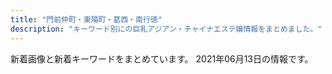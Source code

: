 ```yaml
---
title: "門前仲町・東陽町・葛西・南行徳"
description: "キーワード別にの巨乳アジアン・チャイナエステ嬢情報をまとめました。"
---
```


新着画像と新着キーワードをまとめています。
2021年06月13日の情報です。

<DmmAffiliateIns />
<KeywordTable
  shops={
    [
    {
        "name": "\u30e9\u30fb\u30e1\u30fc\u30eb",
        "station": "\u9580\u524d\u4ef2\u753a\u99c53\u756a\u53e3",
        "keywords": {
            "87": 3,
            "88": 5,
            "86": 1,
            "C": 17
        },
        "url": "http://lamar-massage.work/",
        "img_links": [
            "http://lamar-massage.work/img/s34.jpg",
            "http://lamar-massage.work/i/img/sta24.png",
            "http://lamar-massage.work/img/st33.png",
            "http://lamar-massage.work/i/img/sta32.png",
            "http://lamar-massage.work/img/s14.png",
            "http://lamar-massage.work/img/s36.jpg",
            "http://lamar-massage.work/img/sta28.png",
            "http://lamar-massage.work/img/st34.jpg",
            "http://lamar-massage.work/img/ss36.jpg",
            "http://lamar-massage.work/i/img/sta14.png",
            "http://lamar-massage.work/img/st31.png",
            "http://lamar-massage.work/img/ss14.png",
            "http://lamar-massage.work/img/bottom.png",
            "http://lamar-massage.work/img/st28.png",
            "http://lamar-massage.work/img/st32.png",
            "http://lamar-massage.work/img/sta14.png",
            "http://lamar-massage.work/img/link-2.png",
            "http://lamar-massage.work/img/link-4.png",
            "http://lamar-massage.work/i/img/top.jpg",
            "http://lamar-massage.work/i/img/sta29.png",
            "http://lamar-massage.work/img/sta29.png",
            "http://lamar-massage.work/img/s30.png",
            "http://lamar-massage.work/img/sta30.png",
            "http://lamar-massage.work/img/sta32.png",
            "http://lamar-massage.work/img/st30.png",
            "http://lamar-massage.work/i/img/sta30.png",
            "http://lamar-massage.work/i/img/r4.jpg",
            "http://lamar-massage.work/i/img/sta23.png",
            "http://lamar-massage.work/img/nos.png",
            "http://lamar-massage.work/i/img/r3.jpg",
            "http://lamar-massage.work/img/sta36.jpg",
            "http://lamar-massage.work/img/st14.png",
            "http://lamar-massage.work/i/img/sta31.png",
            "http://lamar-massage.work/i/img/sta33.png",
            "http://lamar-massage.work/img/mo.png",
            "http://lamar-massage.work/i/img/r2.jpg",
            "http://lamar-massage.work/i/img/sta28.png",
            "http://lamar-massage.work/img/sta33.png",
            "http://lamar-massage.work/img/link-3.png",
            "http://lamar-massage.work/img/sta34.jpg",
            "http://lamar-massage.work/i/img/sm.jpg",
            "http://lamar-massage.work/img/s28.png",
            "http://lamar-massage.work/img/s31.png",
            "http://lamar-massage.work/img/st36.jpg",
            "http://lamar-massage.work/img/link-1.png",
            "http://lamar-massage.work/img/st29.png",
            "http://lamar-massage.work/img/s32.png",
            "http://lamar-massage.work/img/head.png",
            "http://lamar-massage.work/i/img/sta34.jpg",
            "http://lamar-massage.work/i/img/sta36.jpg",
            "http://lamar-massage.work/img/sta31.png"
        ]
    },
    {
        "keywords": {
            "C": 18
        },
        "name": "\u68ee\u306e\u5bb6",
        "station": "\u897f\u845b\u897f\u99c5\u5317\u53e3",
        "img_links": [
            "http://arm-salon.com/staff/kana/01.jpg",
            "http://arm-salon.com/staff/miho/01mb.jpg",
            "http://arm-salon.com/img/att.png",
            "http://arm-salon.com/staff/yumi/01.jpg",
            "http://arm-salon.com/staff/sizuka/01.jpg",
            "http://arm-salon.com/staff/momo/01mb.jpg",
            "http://arm-salon.com/pic/top.png",
            "http://arm-salon.com/i/files/homeimg.jpg",
            "http://arm-salon.com/staff/sayuri/01mb.jpg",
            "http://arm-salon.com/staff/yuna/01mb.jpg",
            "http://arm-salon.com/img/ttl_staff.png",
            "http://arm-salon.com/staff/kana/01mb.jpg",
            "http://arm-salon.com/staff/momo/01.jpg",
            "http://arm-salon.com/pic/head.png",
            "http://arm-salon.com/staff/sayuri/01.jpg",
            "http://arm-salon.com/img/ttl_mobile.png",
            "http://arm-salon.com/staff/mika/01.jpg",
            "http://arm-salon.com/staff/sizuka/01mb.jpg",
            "http://arm-salon.com/staff/miho/01.jpg",
            "http://arm-salon.com/staff/hana/01.jpg",
            "http://arm-salon.com/staff/mika/01mb.jpg",
            "http://arm-salon.com/staff/yuna/01.jpg",
            "http://arm-salon.com/staff/yumi/01mb.jpg",
            "http://arm-salon.com/staff/hana/01mb.jpg"
        ],
        "url": "http://arm-salon.com/"
    },
    {
        "keywords": {
            "86": 2,
            "83": 1,
            "85": 3,
            "D": 6
        },
        "name": "\u3086\u304d",
        "url": "http://yuki.jpn.cm/",
        "station": "\u5357\u884c\u5fb3\u99c5\u5317\u53e3",
        "img_links": [
            "http://yuki.jpn.cm/photos/sites/37/2020/03/2020030510334277.jpg",
            "http://yuki.jpn.cm/images/top.png",
            "http://yuki.jpn.cm/images/s_news.jpg",
            "http://yuki.jpn.cm/photos/sites/37/2020/03/202003051033562.jpg",
            "http://yuki.jpn.cm/images/s_staff.jpg",
            "http://yuki.jpn.cm/images/end.png",
            "http://yuki.jpn.cm/images/room4.jpg",
            "http://yuki.jpn.cm/images/nbj2.jpg",
            "http://yuki.jpn.cm/images/room1.jpg",
            "http://yuki.jpn.cm/photos/sites/37/2020/03/2020030510331117.jpg",
            "http://yuki.jpn.cm/photos/sites/37/2020/03/2020030510332648.jpg",
            "http://yuki.jpn.cm/photos/sites/37/2020/03/2020030510342475.jpg",
            "http://yuki.jpn.cm/images/1.jpg",
            "http://yuki.jpn.cm/images/room3.jpg",
            "http://yuki.jpn.cm/images/mobile.jpg",
            "http://yuki.jpn.cm/photos/sites/37/2020/03/2020030510325253.jpg",
            "http://yuki.jpn.cm/images/room2.jpg"
        ]
    },
    {
        "station": "\u897f\u845b\u897f\u99c5\u5357\u53e3",
        "img_links": [
            "http://treat-relax.com/css/staff/new.jpg",
            "http://treat-relax.com/css/nav/nav-004.jpg",
            "http://treat-relax.com/css/nav/nav-006.jpg",
            "http://treat-relax.com/staff/momo/01.jpg",
            "http://treat-relax.com/staff/riri/01.jpg",
            "http://treat-relax.com/staff/ami/02.jpg",
            "http://treat-relax.com/staff/mei/02.jpg",
            "http://treat-relax.com/staff/haru/01.jpg",
            "http://treat-relax.com/staff/ami/01.jpg",
            "http://treat-relax.com/staff/momo/03.jpg",
            "http://treat-relax.com/css/nav/nav-003.jpg",
            "http://treat-relax.com/css/tel01.png",
            "http://treat-relax.com/css/top02.jpg",
            "http://treat-relax.com/staff/riri/02.jpg",
            "http://treat-relax.com/staff/ai/01.jpg",
            "http://treat-relax.com/css/nav/nav-002.jpg",
            "http://treat-relax.com/staff/momo/02.jpg",
            "http://treat-relax.com/css/nav/nav-005.jpg",
            "http://treat-relax.com/staff/nana/01.jpg",
            "http://treat-relax.com/staff/mei/01.jpg",
            "http://treat-relax.com/css/top-left02.jpg",
            "http://treat-relax.com/css/nav/nav-001.jpg",
            "http://treat-relax.com/css/staff/up.jpg",
            "http://treat-relax.com/staff/rumi/01.jpg",
            "http://treat-relax.com/css/top-left0001.jpg"
        ],
        "name": "\u5929\u4f7f\u306e\u5922",
        "keywords": {},
        "url": "http://treat-relax.com/"
    },
    {
        "url": "https://277025115.wixsite.com/mysite-1/",
        "img_links": [
            "https://static.wixstatic.com/media/0e987e_4eea8036a1684d93b818072fe6423fa4~mv2.jpg",
            "https://static.wixstatic.com/media/41d000_8ebb7d13d81ea4139c54644b997e8076.png",
            "https://static.wixstatic.com/media/0e987e_1679ce0bb843404cba048e3d4a181a6c~mv2_d_2207_3225_s_2.jpg",
            "https://static.wixstatic.com/media/0e987e_f81114d4a5824d15974d25ecb4b8bdf0~mv2.png",
            "https://static.wixstatic.com/media/0e987e_66dae9fff67a4a7a8ae0dc9e20f796f8~mv2.png",
            "https://static.wixstatic.com/media/0e987e_64a2635496c2491d87b7a6c3e2a3199f~mv2.png",
            "https://static.wixstatic.com/media/0e987e_8079ae0f0d664248b7ef2ee6dda92782~mv2.png",
            "https://static.wixstatic.com/media/0e987e_ecd7951dee7f42ee8d19da6acf10e545~mv2.png",
            "https://static.wixstatic.com/media/0e987e_cfdd0d64f4194102b1b5e79b9f13ab93~mv2_d_3225_2419_s_4_2.jpg",
            "https://static.wixstatic.com/media/0e987e_a1b224f50322408086988edc5198b273~mv2.jpg",
            "https://static.wixstatic.com/media/0e987e_1b192f7e81e74112b0226c8e6a717c8f~mv2.jpg",
            "https://static.wixstatic.com/media/0e987e_04865866db29405f837253bbbb514370~mv2.jpg",
            "https://static.wixstatic.com/media/0e987e_88bebfebb7174ba7b6cbf72e7d9319e7~mv2.jpeg",
            "https://static.wixstatic.com/media/1fd55af04cc9e233f6ca4e29b72ebb00.png"
        ],
        "keywords": {
            "\u4e73": 1
        },
        "station": "\u7be0\u5d0e\u99c5\u897f\u53e3",
        "name": "MINAEN"
    },
    {
        "img_links": [
            "http://est-lux.com/staff/rina/01mb.jpg",
            "http://est-lux.com/pic/head.png",
            "http://est-lux.com/img/access/address.png",
            "http://est-lux.com/staff/rina/01.jpg",
            "http://est-lux.com/staff/koko/01.jpg",
            "http://est-lux.com/img/ttl_recbnr.png",
            "http://est-lux.com/staff/koko/01mb.jpg",
            "http://est-lux.com/staff/momo/01mb.jpg",
            "http://est-lux.com/img/ttl_mobile.png",
            "http://est-lux.com/staff/haruka/01mb.jpg",
            "http://est-lux.com/staff/miharu/01mb.jpg",
            "http://est-lux.com/staff/momo/01.jpg",
            "http://est-lux.com/staff/miharu/01.jpg",
            "http://est-lux.com/img/ttl_staff.png",
            "http://est-lux.com/staff/haruka/01.jpg",
            "http://est-lux.com/staff/sakura/01mb.jpg",
            "http://est-lux.com/i/files/homeimg.jpg",
            "http://est-lux.com/staff/sakura/01.jpg",
            "http://est-lux.com/pic/campaign.png",
            "http://est-lux.com/staff/aya/01.jpg",
            "http://est-lux.com/staff/aya/01mb.jpg"
        ],
        "keywords": {
            "C": 16
        },
        "url": "http://est-lux.com/",
        "station": "\u845b\u897f\u99c5\u4e2d\u592e\u53e3",
        "name": "Aegean Sea\u30fb\u30a8\u30fc\u30b2\u6d77"
    },
    {
        "name": "\u7652\u3057\u306e\u5929\u4f7f",
        "keywords": {},
        "station": "\u6728\u5834\u99c52\u756a\u51fa\u53e3",
        "img_links": [
            "http://surtaop.xyz/templets/default/picture/int3.png",
            "http://surtaop.xyz/templets/default/picture/line.png",
            "http://surtaop.xyz/templets/default/picture/interior_t.png",
            "http://surtaop.xyz/templets/default/picture/sm.jpg",
            "http://surtaop.xyz/uploads/210317/1-21031GIK35c.jpg",
            "http://surtaop.xyz/templets/default/picture/rec1.png",
            "http://surtaop.xyz/templets/default/picture/staff_t.png",
            "http://surtaop.xyz/templets/default/picture/rec2.png",
            "http://surtaop.xyz/templets/default/picture/ta0.jpg",
            "http://surtaop.xyz/templets/default/picture/int1.png",
            "http://surtaop.xyz/uploads/210317/1-21031GI910535.jpg",
            "http://surtaop.xyz/templets/default/picture/head1.jpg",
            "http://surtaop.xyz/uploads/210317/1-21031GIF5M0.jpg",
            "http://surtaop.xyz/templets/default/picture/concept.jpg",
            "http://surtaop.xyz/templets/default/picture/news.jpg",
            "http://surtaop.xyz/templets/default/picture/sys1.png",
            "http://surtaop.xyz/uploads/210317/1-21031GIPcZ.jpg",
            "http://surtaop.xyz/templets/default/picture/mobile.png",
            "http://surtaop.xyz/uploads/210317/1-21031GIRI13.jpg",
            "http://surtaop.xyz/uploads/210317/1-21031GI550H3.jpg",
            "http://surtaop.xyz/uploads/210317/1-21031GIH3224.jpg",
            "http://surtaop.xyz/templets/default/picture/int2.png"
        ],
        "url": "http://surtaop.xyz/"
    },
    {
        "keywords": {
            "E": 2,
            "85": 2,
            "D": 2,
            "86": 2,
            "87": 2,
            "C": 12
        },
        "name": "\u7f8e\u5c11\u5973\u770b\u8b77\u30b9\u30c6\u30fc\u30b7\u30e7\u30f3",
        "img_links": [
            "http://beautygirls-station.work/img/sta3.jpg",
            "http://beautygirls-station.work/sp/img/pc.jpg",
            "http://beautygirls-station.work/sp/img/t-t.jpg",
            "http://beautygirls-station.work/sp/img/pic.jpg",
            "http://beautygirls-station.work/sp/img/tit.jpg",
            "http://beautygirls-station.work/img/st1.jpg",
            "http://beautygirls-station.work/img/s1.jpg",
            "http://beautygirls-station.work/sp/img/botton.jpg",
            "http://beautygirls-station.work/img/bod.png",
            "http://beautygirls-station.work/img/sta2.jpg",
            "http://beautygirls-station.work/img/st2.jpg",
            "http://beautygirls-station.work/sp/img/time.jpg",
            "http://beautygirls-station.work/sp/img/t-s.jpg",
            "http://beautygirls-station.work/sp/img/t-o.jpg",
            "http://beautygirls-station.work/sp/img/t-r.jpg",
            "http://beautygirls-station.work/img/bottom.png",
            "http://beautygirls-station.work/sp/img/st3.jpg",
            "http://beautygirls-station.work/sp/img/tel.jpg",
            "http://beautygirls-station.work/sp/img/sys.jpg",
            "http://beautygirls-station.work/img/nos.jpg",
            "http://beautygirls-station.work/sp/img/st2.jpg",
            "http://beautygirls-station.work/sp/img/info.jpg",
            "http://beautygirls-station.work/img/rom.png",
            "http://beautygirls-station.work/img/st3.jpg",
            "http://beautygirls-station.work/sp/img/p1.jpg",
            "http://beautygirls-station.work/sp/img/st1.jpg",
            "http://beautygirls-station.work/img/mo.png",
            "http://beautygirls-station.work/img/s2.jpg",
            "http://beautygirls-station.work/img/s3.jpg",
            "http://beautygirls-station.work/sp/img/add.jpg",
            "http://beautygirls-station.work/sp/img/p2.jpg",
            "http://beautygirls-station.work/img/sta1.jpg",
            "http://beautygirls-station.work/sp/img/t-a.jpg",
            "http://beautygirls-station.work/sp/img/p3.jpg"
        ],
        "station": "\u9580\u524d\u4ef2\u753a\u99c53\u756a\u51fa\u53e3",
        "url": "http://beautygirls-station.work/"
    },
    {
        "url": "http://iyasinote.xyz/",
        "keywords": {},
        "station": "\u6728\u5834\u99c5A4\u51fa\u53e3",
        "name": "\u30ea\u30d5\u30ec\u30c3\u30b7\u30e5",
        "img_links": [
            "http://iyasinote.xyz/_src/20272683/point_blur_jan142021_151523.jpg",
            "http://iyasinote.xyz/_src/20850011/s2.jpg",
            "http://iyasinote.xyz/_src/20272614/x1.png",
            "http://iyasinote.xyz/_src/20272642/index_08.png",
            "http://iyasinote.xyz/_src/20850006/wechatimg568.jpg",
            "http://iyasinote.xyz/_src/20272590/x1.png",
            "http://iyasinote.xyz/_src/20272569/_x1m6343.jpg",
            "http://iyasinote.xyz/_src/20272631/x3.png",
            "http://iyasinote.xyz/_src/20272583/tel.png",
            "http://iyasinote.xyz/_src/20272643/index_09.png",
            "http://iyasinote.xyz/_src/20272570/dscf1336.jpg",
            "http://iyasinote.xyz/_src/20272644/wechatimg568.jpg",
            "http://iyasinote.xyz/_src/21196925/img20180526163006762357.jpg",
            "http://iyasinote.xyz/_src/20272584/tel.png",
            "http://iyasinote.xyz/_src/20272684/s2.jpg",
            "http://iyasinote.xyz/_src/20272665/img20160204005259325917.jpg",
            "http://iyasinote.xyz/_src/20272612/sign.png",
            "http://iyasinote.xyz/_src/20272578/b1.png",
            "http://iyasinote.xyz/_src/32108882/img20190623174539069990.jpg",
            "http://iyasinote.xyz/_src/20272639/index_04.png",
            "http://iyasinote.xyz/_src/20272668/info1.png",
            "http://iyasinote.xyz/_src/20272588/sign.png",
            "http://iyasinote.xyz/_src/20272594/x3.png",
            "http://iyasinote.xyz/_src/20272608/back.png",
            "http://iyasinote.xyz/_src/20272585/back.png",
            "http://iyasinote.xyz/_src/20272636/back.png",
            "http://iyasinote.xyz/_src/20272568/img20151209023726260995.jpg",
            "http://iyasinote.xyz/_src/20272623/back.png",
            "http://iyasinote.xyz/_src/20272641/index_11.png",
            "http://iyasinote.xyz/_src/20272618/x3.png",
            "http://iyasinote.xyz/_src/20272599/back.png",
            "http://iyasinote.xyz/_src/20272628/x1.png",
            "http://iyasinote.xyz/_src/20272581/sign.png",
            "http://iyasinote.xyz/_src/20850017/point_blur_jan142021_151523.jpg",
            "http://iyasinote.xyz/_src/23776260/img20190220201540841954_20210421120550484.jpg",
            "http://iyasinote.xyz/_src/20272575/sign.png",
            "http://iyasinote.xyz/_src/20272567/sign.png",
            "http://iyasinote.xyz/_src/20272602/sign.png",
            "http://iyasinote.xyz/_src/20272640/index_05.png",
            "http://iyasinote.xyz/_src/20272626/sign.png",
            "http://iyasinote.xyz/_src/20272573/b1.png",
            "http://iyasinote.xyz/_src/23776259/img20190220201540841954_20210421120550484.jpg",
            "http://iyasinote.xyz/_src/20272571/img20160403102850637767.jpg"
        ]
    },
    {
        "keywords": {
            "89": 1,
            "90": 1,
            "88": 1,
            "87": 1,
            "C": 9
        },
        "station": "\u845b\u897f\u99c5\u5357\u53e3",
        "name": "\u723d\u5065",
        "url": "http://www.styleone.cf/sk/",
        "img_links": [
            "http://www.styleone.cf/sk/wp-content/themes/800/picture/rb.png",
            "http://www.styleone.cf/sk/wp-content/themes/800/picture/pic_girl04.jpg",
            "http://www.styleone.cf/sk/room/images/room1.jpg",
            "http://www.styleone.cf/sk/room/images/room2.jpg",
            "http://www.styleone.cf/sk/room/images/room4.jpg",
            "http://www.styleone.cf/sk/wp-content/themes/800/picture/tit_staff.jpg",
            "http://www.styleone.cf/sk/wp-content/themes/800/picture/top.png",
            "http://www.styleone.cf/sk/wp-content/themes/800/images/border-bottom.png",
            "http://www.styleone.cf/sk/wp-content/themes/800/picture/pic_girl01.jpg",
            "http://www.styleone.cf/sk/wp-content/themes/800/picture/border-bottom.png",
            "http://www.styleone.cf/sk/wp-content/themes/800/picture/side_mobile.png",
            "http://www.styleone.cf/sk/wp-content/themes/800/picture/end.jpg",
            "http://www.styleone.cf/sk/wp-content/themes/800/picture/pic_girl02.jpg",
            "http://www.styleone.cf/sk/wp-content/themes/800/picture/bg_comend.jpg",
            "http://www.styleone.cf/sk/wp-content/themes/800/picture/tit_pick.jpg",
            "http://www.styleone.cf/sk/room/images/room3.jpg",
            "http://www.styleone.cf/sk/wp-content/themes/800/images/end.jpg",
            "http://www.styleone.cf/sk/wp-content/themes/800/picture/lb.png",
            "http://www.styleone.cf/sk/wp-content/themes/800/picture/tit_news.png",
            "http://www.styleone.cf/sk/wp-content/themes/800/picture/pic_girl03.jpg",
            "http://www.styleone.cf/sk/wp-content/themes/800/picture/girl.png",
            "http://www.styleone.cf/sk/wp-content/themes/800/images/bg_comend.jpg"
        ]
    },
    {
        "name": "\u897f\u74dc -\u30b9\u30a4\u30ab-",
        "url": "http://www.lover.iesjp.com/",
        "img_links": [
            "http://www.lover.iesjp.com/files/004-03.jpg",
            "http://www.lover.iesjp.com/files/001-03.jpg",
            "http://www.lover.iesjp.com/files/001.jpg",
            "http://www.lover.iesjp.com/images/tit_therapist.png",
            "http://www.lover.iesjp.com/images/maining.jpg",
            "http://www.lover.iesjp.com/files/004-02.jpg",
            "http://www.lover.iesjp.com/files/002-03.jpg",
            "http://www.lover.iesjp.com/images/sp_tit_therapist.png",
            "http://www.lover.iesjp.com/files/005-03.jpg",
            "http://www.lover.iesjp.com/files/004.jpg",
            "http://www.lover.iesjp.com/files/001-02.jpg",
            "http://www.lover.iesjp.com/files/005-02.jpg",
            "http://www.lover.iesjp.com/files/005.jpg",
            "http://www.lover.iesjp.com/images/top.jpg",
            "http://www.lover.iesjp.com/images/tit_new.png",
            "http://www.lover.iesjp.com/images/img_tel.png",
            "http://www.lover.iesjp.com/files/002.jpg",
            "http://www.lover.iesjp.com/images/sp_top.jpg",
            "http://www.lover.iesjp.com/images/sp_tit_new.png",
            "http://www.lover.iesjp.com/files/002-02.jpg"
        ],
        "station": "\u9580\u524d\u4ef2\u753a\u99c56\u756a\u51fa\u53e3",
        "keywords": {
            "87": 18,
            "C": 6,
            "86": 6,
            "D": 18
        }
    },
    {
        "keywords": {
            "C": 34
        },
        "station": "\u9580\u524d\u4ef2\u753a\u99c52\u756a\u51fa\u53e3",
        "url": "http://rlx-aroma.com/",
        "name": "Lucky",
        "img_links": [
            "http://rlx-aroma.com/img/access/road3.jpg",
            "http://rlx-aroma.com/img/ttl_info.png",
            "http://rlx-aroma.com/i/files/homeimg.jpg",
            "http://rlx-aroma.com/staff/momo/02.jpg",
            "http://rlx-aroma.com/img/profsub2.png",
            "http://rlx-aroma.com/staff/ayaka/01mb.jpg",
            "http://rlx-aroma.com/img/access/roaddm.png",
            "http://rlx-aroma.com/staff/ai/01mb.jpg",
            "http://rlx-aroma.com/staff/sizuka/02.jpg",
            "http://rlx-aroma.com/staff/happy/02.jpg",
            "http://rlx-aroma.com/staff/haru/01.jpg",
            "http://rlx-aroma.com/staff/haru/01mb.jpg",
            "http://rlx-aroma.com/staff/yuyu/01.jpg",
            "http://rlx-aroma.com/staff/hina/02.jpg",
            "http://rlx-aroma.com/staff/kaori/01.jpg",
            "http://rlx-aroma.com/staff/ayaka/01.jpg",
            "http://rlx-aroma.com/img/ttl_rec.png",
            "http://rlx-aroma.com/staff/ai/02.jpg",
            "http://rlx-aroma.com/staff/sachiko/02.jpg",
            "http://rlx-aroma.com/staff/ami/01.jpg",
            "http://rlx-aroma.com/img/frameb.png",
            "http://rlx-aroma.com/staff/momo/01.jpg",
            "http://rlx-aroma.com/staff/momo/01mb.jpg",
            "http://rlx-aroma.com/staff/natumi/01.jpg",
            "http://rlx-aroma.com/staff/mirai/02.jpg",
            "http://rlx-aroma.com/staff/yuriya/02.jpg",
            "http://rlx-aroma.com/staff/koko/01.jpg",
            "http://rlx-aroma.com/staff/hitomi/01.jpg",
            "http://rlx-aroma.com/staff/hitomi/01mb.jpg",
            "http://rlx-aroma.com/staff/ai/01.jpg",
            "http://rlx-aroma.com/staff/lala/01.jpg",
            "http://rlx-aroma.com/img/ttl_mobile.png",
            "http://rlx-aroma.com/img/ttl_tgirl.png",
            "http://rlx-aroma.com/staff/mei/01mb.jpg",
            "http://rlx-aroma.com/img/detailbback.png",
            "http://rlx-aroma.com/img/access/road1.jpg",
            "http://rlx-aroma.com/staff/megumi/01.jpg",
            "http://rlx-aroma.com/staff/kiki/02.jpg",
            "http://rlx-aroma.com/staff/sachiko/01.jpg",
            "http://rlx-aroma.com/staff/sasa/02.jpg",
            "http://rlx-aroma.com/staff/sasa/01mb.jpg",
            "http://rlx-aroma.com/staff/sasa/01.jpg",
            "http://rlx-aroma.com/staff/moe/01mb.jpg",
            "http://rlx-aroma.com/staff/mirai/01.jpg",
            "http://rlx-aroma.com/staff/ruru/01mb.jpg",
            "http://rlx-aroma.com/staff/ruru/02.jpg",
            "http://rlx-aroma.com/staff/sizuka/01.jpg",
            "http://rlx-aroma.com/staff/ruru/01.jpg",
            "http://rlx-aroma.com/staff/koko/02.jpg",
            "http://rlx-aroma.com/staff/moe/01.jpg",
            "http://rlx-aroma.com/staff/megumi/01mb.jpg",
            "http://rlx-aroma.com/staff/kaori/01mb.jpg",
            "http://rlx-aroma.com/staff/yoko/01mb.jpg",
            "http://rlx-aroma.com/staff/happy/01mb.jpg",
            "http://rlx-aroma.com/staff/yuriya/01.jpg",
            "http://rlx-aroma.com/staff/emi/01mb.jpg",
            "http://rlx-aroma.com/staff/kiki/01.jpg",
            "http://rlx-aroma.com/staff/mirai/01mb.jpg",
            "http://rlx-aroma.com/img/ttl_staffp.png",
            "http://rlx-aroma.com/img/access/road4.jpg",
            "http://rlx-aroma.com/staff/emi/02.jpg",
            "http://rlx-aroma.com/staff/emi/01.jpg",
            "http://rlx-aroma.com/staff/natumi/01mb.jpg",
            "http://rlx-aroma.com/staff/yoko/02.jpg",
            "http://rlx-aroma.com/staff/yuriya/01mb.jpg",
            "http://rlx-aroma.com/staff/hitomi/02.jpg",
            "http://rlx-aroma.com/staff/ayaka/02.jpg",
            "http://rlx-aroma.com/staff/sachiko/01mb.jpg",
            "http://rlx-aroma.com/img/ttl_staff.png",
            "http://rlx-aroma.com/img/backbtn.png",
            "http://rlx-aroma.com/staff/kaori/02.jpg",
            "http://rlx-aroma.com/staff/lala/02.jpg",
            "http://rlx-aroma.com/staff/lala/01mb.jpg",
            "http://rlx-aroma.com/staff/yuyu/02.jpg",
            "http://rlx-aroma.com/staff/hina/01.jpg",
            "http://rlx-aroma.com/staff/hina/03.jpg",
            "http://rlx-aroma.com/staff/ami/02.jpg",
            "http://rlx-aroma.com/img/profsub1btm.png",
            "http://rlx-aroma.com/staff/hina/01mb.jpg",
            "http://rlx-aroma.com/staff/ami/01mb.jpg",
            "http://rlx-aroma.com/img/ttl_pickup.png",
            "http://rlx-aroma.com/pic/head.png",
            "http://rlx-aroma.com/staff/happy/01.jpg",
            "http://rlx-aroma.com/img/ttl_tnew.png",
            "http://rlx-aroma.com/staff/koko/01mb.jpg",
            "http://rlx-aroma.com/staff/kiki/01mb.jpg",
            "http://rlx-aroma.com/staff/natumi/02.jpg",
            "http://rlx-aroma.com/staff/yoko/01.jpg",
            "http://rlx-aroma.com/img/access/road2.jpg",
            "http://rlx-aroma.com/staff/haru/02.jpg",
            "http://rlx-aroma.com/staff/megumi/02.jpg",
            "http://rlx-aroma.com/staff/sizuka/01mb.jpg",
            "http://rlx-aroma.com/staff/yuyu/01mb.jpg",
            "http://rlx-aroma.com/staff/moe/02.jpg",
            "http://rlx-aroma.com/staff/mei/02.jpg",
            "http://rlx-aroma.com/staff/mei/01.jpg"
        ]
    },
    {
        "keywords": {},
        "station": "\u6728\u5834\u99c52\u756a\u51fa\u53e3",
        "name": "\u30bd\u30d5\u30c8\u306a\u7a7a\u9593",
        "img_links": [
            "http://soft-room.work/staff/mirai.jpg",
            "http://soft-room.work/images/3.jpg",
            "http://soft-room.work/sp/img/mirai1.jpg",
            "http://soft-room.work/sp/images/interior_t.jpg",
            "http://soft-room.work/img/riri1.jpg",
            "http://soft-room.work/images/rec2.jpg",
            "http://soft-room.work/images/7.jpg",
            "http://soft-room.work/sp/images/tel.jpg",
            "http://soft-room.work/images/4.jpg",
            "http://soft-room.work/img/mina1.jpg",
            "http://soft-room.work/sp/staff/mei.jpg",
            "http://soft-room.work/images/sm.jpg",
            "http://soft-room.work/staff/juri.jpg",
            "http://soft-room.work/sp/menu/staff.jpg",
            "http://soft-room.work/sp/staff/mina.jpg",
            "http://soft-room.work/sp/staff/yui.jpg",
            "http://soft-room.work/sp/img/yui1.jpg",
            "http://soft-room.work/staff/rina.jpg",
            "http://soft-room.work/img/mirai1.jpg",
            "http://soft-room.work/sp/images/topgirl.jpg",
            "http://soft-room.work/img/rina2.jpg",
            "http://soft-room.work/img/mei1.jpg",
            "http://soft-room.work/img/juri1.jpg",
            "http://soft-room.work/sp/images/int4.jpg",
            "http://soft-room.work/sp/images/sys2.jpg",
            "http://soft-room.work/sp/images/ac1.jpg",
            "http://soft-room.work/images/sys3.jpg",
            "http://soft-room.work/sp/img/sora1.jpg",
            "http://soft-room.work/sp/images/rec1.jpg",
            "http://soft-room.work/sp/img/riri1.jpg",
            "http://soft-room.work/images/interior_t.jpg",
            "http://soft-room.work/images/sys1.jpg",
            "http://soft-room.work/images/12.jpg",
            "http://soft-room.work/images/sys2.jpg",
            "http://soft-room.work/images/concept.jpg",
            "http://soft-room.work/sp/images/sys1.jpg",
            "http://soft-room.work/sp/images/int3.jpg",
            "http://soft-room.work/images/6.jpg",
            "http://soft-room.work/sp/menu/top.jpg",
            "http://soft-room.work/staff/sora.jpg",
            "http://soft-room.work/sp/staff/juri.jpg",
            "http://soft-room.work/staff/yui.jpg",
            "http://soft-room.work/images/news_t.jpg",
            "http://soft-room.work/sp/staff/rin.jpg",
            "http://soft-room.work/img/rin1.jpg",
            "http://soft-room.work/sp/staff/rina.jpg",
            "http://soft-room.work/staff/riri.jpg",
            "http://soft-room.work/sp/images/concept.jpg",
            "http://soft-room.work/sp/images/sys3.jpg",
            "http://soft-room.work/images/int2.jpg",
            "http://soft-room.work/sp/images/int1.jpg",
            "http://soft-room.work/sp/img/rina1.jpg",
            "http://soft-room.work/sp/staff/sora.jpg",
            "http://soft-room.work/images/tgirl.jpg",
            "http://soft-room.work/img/sora1.jpg",
            "http://soft-room.work/sp/images/b1.jpg",
            "http://soft-room.work/images/staff_t.jpg",
            "http://soft-room.work/images/2.jpg",
            "http://soft-room.work/staff/mina.jpg",
            "http://soft-room.work/images/b1.jpg",
            "http://soft-room.work/img/rina1.jpg",
            "http://soft-room.work/sp/images/newsb.png",
            "http://soft-room.work/images/ac1.jpg",
            "http://soft-room.work/sp/img/juri1.jpg",
            "http://soft-room.work/sp/img/mina1.jpg",
            "http://soft-room.work/sp/images/int2.jpg",
            "http://soft-room.work/sp/images/news.jpg",
            "http://soft-room.work/sp/images/footer.jpg",
            "http://soft-room.work/images/rec1.jpg",
            "http://soft-room.work/images/head.jpg",
            "http://soft-room.work/images/int1.jpg",
            "http://soft-room.work/sp/staff/riri.jpg",
            "http://soft-room.work/sp/img/rin1.jpg",
            "http://soft-room.work/images/newface.jpg",
            "http://soft-room.work/images/16.jpg",
            "http://soft-room.work/sp/img/rina2.jpg",
            "http://soft-room.work/sp/images/staff_t.jpg",
            "http://soft-room.work/images/1.jpg",
            "http://soft-room.work/staff/rin.jpg",
            "http://soft-room.work/images/tr.jpg",
            "http://soft-room.work/staff/mei.jpg",
            "http://soft-room.work/sp/images/rec2.jpg",
            "http://soft-room.work/images/news_b.jpg",
            "http://soft-room.work/sp/images/head.jpg",
            "http://soft-room.work/sp/images/ta.jpg",
            "http://soft-room.work/sp/img/mei1.jpg",
            "http://soft-room.work/img/yui1.jpg",
            "http://soft-room.work/images/11.jpg",
            "http://soft-room.work/sp/staff/mirai.jpg"
        ],
        "url": "http://soft-room.work/"
    },
    {
        "station": "\u845b\u897f\u99c5\u897f\u53e3",
        "keywords": {},
        "img_links": [],
        "url": "http://ran.xyz.mn/",
        "name": "\u82b1\u6d77"
    },
    {
        "name": "Love You",
        "station": "\u9580\u524d\u4ef2\u753a\u99c54\u756a\u53e3",
        "url": "http://www.loveyou.esjp.info/",
        "keywords": {
            "D": 10,
            "86": 2,
            "87": 8
        },
        "img_links": [
            "http://www.loveyou.esjp.info/files/004.jpg",
            "http://www.loveyou.esjp.info/images/news.jpg",
            "http://www.loveyou.esjp.info/files/005-02.jpg",
            "http://www.loveyou.esjp.info/files/003-02.jpg",
            "http://www.loveyou.esjp.info/files/004-02.jpg",
            "http://www.loveyou.esjp.info/files/002-02.jpg",
            "http://www.loveyou.esjp.info/files/002.jpg",
            "http://www.loveyou.esjp.info/files/001-02.jpg",
            "http://www.loveyou.esjp.info/images/top1.png",
            "http://www.loveyou.esjp.info/images/link_s .png",
            "http://www.loveyou.esjp.info/images/staff_s.png",
            "http://www.loveyou.esjp.info/files/005.jpg",
            "http://www.loveyou.esjp.info/files/003.jpg",
            "http://www.loveyou.esjp.info/files/001.jpg"
        ]
    },
    {
        "name": "Angel Islands",
        "img_links": [
            "http://blue-est.xyz/images/ayk.jpg",
            "http://blue-est.xyz/images/mla.jpg",
            "http://blue-est.xyz/images/yu.jpg",
            "http://blue-est.xyz/images/h2.jpg",
            "http://blue-est.xyz/images/moe.jpg",
            "http://blue-est.xyz/images/y.jpg",
            "http://blue-est.xyz/images/lili.jpg",
            "http://blue-est.xyz/images/h1.jpg",
            "http://blue-est.xyz/images/ggg.jpg",
            "http://blue-est.xyz/images/tite-staff.png",
            "http://blue-est.xyz/images/g1.jpg",
            "http://blue-est.xyz/images/mina.jpg",
            "http://blue-est.xyz/images/lisa.jpg",
            "http://blue-est.xyz/images/r02.jpg",
            "http://blue-est.xyz/images/g0.jpg",
            "http://blue-est.xyz/images/miyu.jpg",
            "http://blue-est.xyz/images/na.jpg",
            "http://blue-est.xyz/images/g101.jpg",
            "http://blue-est.xyz/images/top.png",
            "http://blue-est.xyz/images/nnm.jpg",
            "http://blue-est.xyz/images/g9.jpg",
            "http://blue-est.xyz/images/mm.jpg",
            "http://blue-est.xyz/images/g5.jpg",
            "http://blue-est.xyz/images/g4.jpg",
            "http://blue-est.xyz/images/saki.jpg",
            "http://blue-est.xyz/images/runa.jpg",
            "http://blue-est.xyz/images/momo.jpg",
            "http://blue-est.xyz/images/aya.jpg",
            "http://blue-est.xyz/images/pickt.png",
            "http://blue-est.xyz/images/lie.jpg",
            "http://blue-est.xyz/images/newt.png",
            "http://blue-est.xyz/images/hana.jpg",
            "http://blue-est.xyz/images/gat.png",
            "http://blue-est.xyz/images/laki.jpg",
            "http://blue-est.xyz/images/g8.jpg",
            "http://blue-est.xyz/images/sr.jpg",
            "http://blue-est.xyz/images/kaori.jpg",
            "http://blue-est.xyz/images/g18.jpg",
            "http://blue-est.xyz/images/mobile.png",
            "http://blue-est.xyz/images/ayi.jpg",
            "http://blue-est.xyz/images/my.jpg",
            "http://blue-est.xyz/images/g7.jpg",
            "http://blue-est.xyz/images/mimi.jpg",
            "http://blue-est.xyz/images/r01.jpg",
            "http://blue-est.xyz/images/nana.jpg",
            "http://blue-est.xyz/images/g6.jpg"
        ],
        "station": "\u884c\u5fb3\u99c5",
        "keywords": {
            "E": 1,
            "C": 7,
            "85": 1
        },
        "url": "http://blue-est.xyz/"
    },
    {
        "keywords": {},
        "img_links": [],
        "url": "http://k-este.info/",
        "station": "\u897f\u845b\u897f\u99c5\u5317\u53e3",
        "name": "\u30b9\u30a4\u30fc\u30c8\u30cf\u30fc\u30c8"
    },
    {
        "name": "\u84ee\u82b1",
        "station": "\u884c\u5fb3\u99c5\u5317\u53e3",
        "url": "http://www.madonna.work/",
        "keywords": {},
        "img_links": [
            "http://www.madonna.work/images/mobile.jpg",
            "http://www.madonna.work/images/2.jpg",
            "http://www.madonna.work/images/head.jpg",
            "http://www.madonna.work/images/staff_t.jpg",
            "http://www.madonna.work/images/info.jpg",
            "http://www.madonna.work/images/ac2.jpg",
            "http://www.madonna.work/img/aya1.jpg",
            "http://www.madonna.work/images/news.jpg",
            "http://www.madonna.work/images/rec2.jpg",
            "http://www.madonna.work/images/ac1.jpg",
            "http://www.madonna.work/images/sys4.jpg",
            "http://www.madonna.work/images/sys1.jpg",
            "http://www.madonna.work/images/3.jpg",
            "http://www.madonna.work/images/int2.jpg",
            "http://www.madonna.work/images/rec1.jpg",
            "http://www.madonna.work/images/sys2.jpg",
            "http://www.madonna.work/img/mio1.jpg",
            "http://www.madonna.work/images/tel.jpg",
            "http://www.madonna.work/img/yuyu1.jpg",
            "http://www.madonna.work/images/1.jpg",
            "http://www.madonna.work/img/arisa1.jpg",
            "http://www.madonna.work/images/sys3.jpg",
            "http://www.madonna.work/images/interior_t.jpg",
            "http://www.madonna.work/images/int1.jpg",
            "http://www.madonna.work/images/4.jpg"
        ]
    },
    {
        "station": "\u884c\u5fb3\u99c5",
        "url": "http://hi-msg.com/mi/",
        "img_links": [
            "http://hi-msg.com/mi/img/no.png",
            "http://hi-msg.com/mi/img/botton.jpg",
            "http://hi-msg.com/mi/img/p-5.jpg",
            "http://hi-msg.com/mi/img/staff-list-top.jpg",
            "http://hi-msg.com/mi/img/p-4.jpg",
            "http://hi-msg.com/mi/img/p-00.jpg",
            "http://hi-msg.com/mi/img/p-10.jpg",
            "http://hi-msg.com/mi/img/p-7.jpg",
            "http://hi-msg.com/mi/img/p-1.jpg",
            "http://hi-msg.com/mi/img/fla.jpg",
            "http://hi-msg.com/mi/img/p-9.jpg",
            "http://hi-msg.com/mi/img/fla-1.jpg",
            "http://hi-msg.com/mi/img/osirase_t.jpg",
            "http://hi-msg.com/mi/img/p-8.jpg",
            "http://hi-msg.com/mi/img/p-2.jpg",
            "http://hi-msg.com/mi/img/p-6.jpg",
            "http://hi-msg.com/mi/img/p-3.jpg"
        ],
        "keywords": {},
        "name": "\u7f8e"
    },
    {
        "img_links": [
            "https://cest-si-bon.tokyo/images/topimage/photo_1.jpg",
            "https://cest-si-bon.tokyo/images/st/st_kai.jpg",
            "https://cest-si-bon.tokyo/images/st/st_nanami.jpg",
            "https://cest-si-bon.tokyo/images/st/st_hina.jpg",
            "https://cest-si-bon.tokyo/images/share/sptel.png",
            "https://cest-si-bon.tokyo/images/st/st_juri.jpg",
            "https://cest-si-bon.tokyo/images/st/st_sakura.jpg",
            "https://cest-si-bon.tokyo/images/topimage/photo_4.jpg",
            "https://cest-si-bon.tokyo/images/st/st_natsu.jpg",
            "https://cest-si-bon.tokyo/images/topimage/photo_5.jpg",
            "https://cest-si-bon.tokyo/images/share/pagetop.png",
            "https://cest-si-bon.tokyo/images/st/st_riku.jpg",
            "https://cest-si-bon.tokyo/images/share/tel.png",
            "https://cest-si-bon.tokyo/images/st/st_kuu.jpg",
            "https://cest-si-bon.tokyo/images/topimage/photo_2.jpg"
        ],
        "station": "\u9580\u524d\u4ef2\u753a\u99c52\u756a\u53e3",
        "url": "https://cest-si-bon.tokyo/",
        "name": "C\u2019EST SI BON -\u30bb\u30fb\u30b7\u30fb\u30dc\u30f3-",
        "keywords": {
            "C": 68,
            "D": 8,
            "E": 16,
            "\u4e73": 8,
            "\u5de8\u4e73": 8
        }
    },
    {
        "keywords": {},
        "img_links": [
            "http://www.es-orion.click/images/staff_t.jpg",
            "http://www.es-orion.click/img/natu.jpg",
            "http://www.es-orion.click/img/suzu1.jpg",
            "http://www.es-orion.click/img/momoko1.jpg",
            "http://www.es-orion.click/img/emili.jpg",
            "http://www.es-orion.click/img/urara1.jpg",
            "http://www.es-orion.click/images/tel.jpg",
            "http://www.es-orion.click/images/sys1.jpg",
            "http://www.es-orion.click/images/line.png",
            "http://www.es-orion.click/img/hikari1.jpg",
            "http://www.es-orion.click/img/serina.jpg",
            "http://www.es-orion.click/img/sayaka1.jpg",
            "http://www.es-orion.click/img/miwa1.jpg",
            "http://www.es-orion.click/img/sayaka.jpg",
            "http://www.es-orion.click/img/yuyu1.jpg",
            "http://www.es-orion.click/images/int2.jpg",
            "http://www.es-orion.click/img/sayaka2.jpg",
            "http://www.es-orion.click/img/mayu1.jpg",
            "http://www.es-orion.click/images/2.jpg",
            "http://www.es-orion.click/img/ami.jpg",
            "http://www.es-orion.click/img/erin.jpg",
            "http://www.es-orion.click/img/natu1.jpg",
            "http://www.es-orion.click/img/rin.jpg",
            "http://www.es-orion.click/images/rem.jpg",
            "http://www.es-orion.click/images/int1.jpg",
            "http://www.es-orion.click/img/naomi.jpg",
            "http://www.es-orion.click/img/runa.jpg",
            "http://www.es-orion.click/images/info.jpg",
            "http://www.es-orion.click/img/erin1.jpg",
            "http://www.es-orion.click/img/emili1.jpg",
            "http://www.es-orion.click/images/head.jpg",
            "http://www.es-orion.click/images/ac1.jpg",
            "http://www.es-orion.click/img/suzu.jpg",
            "http://www.es-orion.click/images/mobile.jpg",
            "http://www.es-orion.click/img/urara.jpg",
            "http://www.es-orion.click/img/miwa.jpg",
            "http://www.es-orion.click/img/serina1.jpg",
            "http://www.es-orion.click/images/news.jpg",
            "http://www.es-orion.click/images/4.jpg",
            "http://www.es-orion.click/img/runa1.jpg",
            "http://www.es-orion.click/img/kaori.jpg",
            "http://www.es-orion.click/img/hikari.jpg",
            "http://www.es-orion.click/img/yuyu.jpg",
            "http://www.es-orion.click/images/3.jpg",
            "http://www.es-orion.click/img/kaori1.jpg",
            "http://www.es-orion.click/images/ta.jpg",
            "http://www.es-orion.click/img/naomi1.jpg",
            "http://www.es-orion.click/img/rin1.jpg",
            "http://www.es-orion.click/images/1.jpg",
            "http://www.es-orion.click/images/interior_t.jpg",
            "http://www.es-orion.click/img/momoko.jpg",
            "http://www.es-orion.click/img/ami1.jpg",
            "http://www.es-orion.click/img/mayu.jpg"
        ],
        "name": "\u30aa\u30ea\u30aa\u30f3",
        "url": "http://www.es-orion.click/",
        "station": "\u9580\u524d\u4ef2\u753a\u99c55\u756a\u51fa\u53e3"
    },
    {
        "url": "http://eurynome-est.biz/",
        "name": "\u30b7\u30f3\u30c7\u30ec\u30e9\u30ac\u30fc\u30eb",
        "img_links": [
            "http://eurynome-est.biz/css/staff/staff031.png",
            "http://eurynome-est.biz/css/m-head.jpg",
            "http://eurynome-est.biz/css/m-top-right04.jpg",
            "http://eurynome-est.biz/css/m-right.jpg",
            "http://eurynome-est.biz/css/staff/staff03.png",
            "http://eurynome-est.biz/css/staff/staff101.png",
            "http://eurynome-est.biz/css/staff/staff02.png",
            "http://eurynome-est.biz/css/staff/staff05.png",
            "http://eurynome-est.biz/css/staff/staff04.png",
            "http://eurynome-est.biz/css/staff/staff09.png",
            "http://eurynome-est.biz/css/m-left.jpg",
            "http://eurynome-est.biz/css/m-top-right03.jpg",
            "http://eurynome-est.biz/css/staff/staff08.png",
            "http://eurynome-est.biz/css/staff/staff061.png",
            "http://eurynome-est.biz/css/staff/staff01.png",
            "http://eurynome-est.biz/css/top-left01.jpg",
            "http://eurynome-est.biz/css/m-top02.jpg",
            "http://eurynome-est.biz/css/staff/staff10.png",
            "http://eurynome-est.biz/css/staff/staff06.png",
            "http://eurynome-est.biz/css/staff/staff11.png",
            "http://eurynome-est.biz/images/call.png",
            "http://eurynome-est.biz/css/staff/staff07.png",
            "http://eurynome-est.biz/css/m-top-right02.jpg",
            "http://eurynome-est.biz/css/m-top-right01.jpg",
            "http://eurynome-est.biz/css/m-yejiao.jpg",
            "http://eurynome-est.biz/css/staff/nsta.png",
            "http://eurynome-est.biz/css/staff/staff091.png"
        ],
        "keywords": {},
        "station": "\u9580\u524d\u4ef2\u753a\u99c54\u756a\u51fa\u53e3"
    },
    {
        "station": "\u884c\u5fb3\u99c5",
        "url": "http://www.pussycat.esjoho.com/",
        "name": "Pussy Cat",
        "img_links": [
            "http://www.pussycat.esjoho.com/photo_news/upimg/828135e4b6e272dcc3_0.jpg",
            "http://www.pussycat.esjoho.com/photo_news/upimg/3574260b8979b0d4d2_0.jpg",
            "http://www.pussycat.esjoho.com/images/b-tel.png",
            "http://www.pussycat.esjoho.com/photo_news/upimg/810955b1a46afe8052_0.jpg",
            "http://www.pussycat.esjoho.com/photo_news/upimg/267825fe2ffc12c39d_1.jpg",
            "http://www.pussycat.esjoho.com/photo_news/upimg/6893260950ddb87f5c_0.jpg",
            "http://www.pussycat.esjoho.com/files/038-02.jpg",
            "http://www.pussycat.esjoho.com/photo_news/upimg/588496059ae5e97040_0.jpg",
            "http://www.pussycat.esjoho.com/photo_news/upimg/20230606aa9f5b1af9_0.jpg",
            "http://www.pussycat.esjoho.com/files/039.jpg",
            "http://www.pussycat.esjoho.com/files/042-02.jpg",
            "http://www.pussycat.esjoho.com/files/038.jpg",
            "http://www.pussycat.esjoho.com/images/rsubt3.png",
            "http://www.pussycat.esjoho.com/files/028-03.jpg",
            "http://www.pussycat.esjoho.com/files/016-02.jpg",
            "http://www.pussycat.esjoho.com/photo_news/upimg/698175c8b541154864_0.jpg",
            "http://www.pussycat.esjoho.com/photo_news/upimg/442605d3f99cdb9471_0.jpg",
            "http://www.pussycat.esjoho.com/photo_news/upimg/739045f97e90e854d5_0.jpg",
            "http://www.pussycat.esjoho.com/files/041-02.jpg",
            "http://www.pussycat.esjoho.com/photo_news/upimg/646585db681550282a_0.jpg",
            "http://www.pussycat.esjoho.com/photo_news/upimg/510715f1e53af03bef_0.jpg",
            "http://www.pussycat.esjoho.com/files/012-02.jpg",
            "http://www.pussycat.esjoho.com/files/021.jpg",
            "http://www.pussycat.esjoho.com/files/045-03.jpg",
            "http://www.pussycat.esjoho.com/files/010-02.jpg",
            "http://www.pussycat.esjoho.com/files/012-03.jpg",
            "http://www.pussycat.esjoho.com/images/m3.jpg",
            "http://www.pussycat.esjoho.com/files/013.jpg",
            "http://www.pussycat.esjoho.com/photo_news/upimg/14404609e34daec506_1.jpg",
            "http://www.pussycat.esjoho.com/files/015-02.jpg",
            "http://www.pussycat.esjoho.com/files/024-02.jpg",
            "http://www.pussycat.esjoho.com/files/015.jpg",
            "http://www.pussycat.esjoho.com/photo_news/upimg/312165e12adadc0638_0.jpg",
            "http://www.pussycat.esjoho.com/images/esthe1.jpg",
            "http://www.pussycat.esjoho.com/photo_news/upimg/831555c0f56a6077d2_1.jpg",
            "http://www.pussycat.esjoho.com/files/018.jpg",
            "http://www.pussycat.esjoho.com/files/028-02.jpg",
            "http://www.pussycat.esjoho.com/files/011.jpg",
            "http://www.pussycat.esjoho.com/photo_news/upimg/50003604f11c6021a3_0.jpg",
            "http://www.pussycat.esjoho.com/files/022-03.jpg",
            "http://www.pussycat.esjoho.com/files/042.jpg",
            "http://www.pussycat.esjoho.com/photo_news/upimg/877905d08471b23032_0.jpg",
            "http://www.pussycat.esjoho.com/files/039-03.jpg",
            "http://www.pussycat.esjoho.com/photo_news/upimg/527315e31414915ded_0.jpg",
            "http://www.pussycat.esjoho.com/images/rsubt2.png",
            "http://www.pussycat.esjoho.com/images/m2.jpg",
            "http://www.pussycat.esjoho.com/files/017-02.jpg",
            "http://www.pussycat.esjoho.com/files/018-03.jpg",
            "http://www.pussycat.esjoho.com/files/045-02.jpg",
            "http://www.pussycat.esjoho.com/photo_news/upimg/904465b6c0c62502fb_0.jpg",
            "http://www.pussycat.esjoho.com/photo_news/upimg/920375fd9d44baad7f_0.jpg",
            "http://www.pussycat.esjoho.com/photo_news/upimg/831555c0f56a6077d2_0.jpg",
            "http://www.pussycat.esjoho.com/files/021-03.jpg",
            "http://www.pussycat.esjoho.com/photo_news/upimg/890295b1f7ebb0b15a_1.jpg",
            "http://www.pussycat.esjoho.com/files/017-03.jpg",
            "http://www.pussycat.esjoho.com/photo_news/upimg/793885bb1ce8539488_0.jpg",
            "http://www.pussycat.esjoho.com/files/016.jpg",
            "http://www.pussycat.esjoho.com/files/013-02.jpg",
            "http://www.pussycat.esjoho.com/files/039-02.jpg",
            "http://www.pussycat.esjoho.com/images/rsubt7.png",
            "http://www.pussycat.esjoho.com/photo_news/upimg/764145ff82dd89bbf9_0.jpg",
            "http://www.pussycat.esjoho.com/files/016-03.jpg",
            "http://www.pussycat.esjoho.com/images/rsubt6.png",
            "http://www.pussycat.esjoho.com/images/slider-img001.jpg",
            "http://www.pussycat.esjoho.com/photo_news/upimg/955745e5735b0ad897_1.jpg",
            "http://www.pussycat.esjoho.com/photo_news/upimg/14404609e34daec506_0.jpg",
            "http://www.pussycat.esjoho.com/files/014.jpg",
            "http://www.pussycat.esjoho.com/files/038-03.jpg",
            "http://www.pussycat.esjoho.com/photo_news/upimg/194565b4308eccaf74_0.jpg",
            "http://www.pussycat.esjoho.com/images/b-online.png",
            "http://www.pussycat.esjoho.com/files/024.jpg",
            "http://www.pussycat.esjoho.com/images/esthe3.jpg",
            "http://www.pussycat.esjoho.com/files/047.jpg",
            "http://www.pussycat.esjoho.com/images/slider-img002.jpg",
            "http://www.pussycat.esjoho.com/files/045.jpg",
            "http://www.pussycat.esjoho.com/photo_news/upimg/556035b3207e240b54_0.jpg",
            "http://www.pussycat.esjoho.com/photo_news/upimg/819355b87bfb3e4692_0.jpg",
            "http://www.pussycat.esjoho.com/photo_news/upimg/267825fe2ffc12c39d_0.jpg",
            "http://www.pussycat.esjoho.com/files/021-02.jpg",
            "http://www.pussycat.esjoho.com/files/013-03.jpg",
            "http://www.pussycat.esjoho.com/images/rsubt5.png",
            "http://www.pussycat.esjoho.com/files/018-02.jpg",
            "http://www.pussycat.esjoho.com/images/esthe2.jpg",
            "http://www.pussycat.esjoho.com/photo_news/upimg/440565e16a8a498ba0_0.jpg",
            "http://www.pussycat.esjoho.com/files/014-02.jpg",
            "http://www.pussycat.esjoho.com/files/047-03.jpg",
            "http://www.pussycat.esjoho.com/files/041.jpg",
            "http://www.pussycat.esjoho.com/photo_news/upimg/955745e5735b0ad897_0.jpg",
            "http://www.pussycat.esjoho.com/files/028.jpg",
            "http://www.pussycat.esjoho.com/photo_news/upimg/7851160af5aaf5923e_0.jpg",
            "http://www.pussycat.esjoho.com/photo_news/upimg/943465c38225f78a78_0.jpg",
            "http://www.pussycat.esjoho.com/files/012.jpg",
            "http://www.pussycat.esjoho.com/images/m1.jpg",
            "http://www.pussycat.esjoho.com/photo_news/upimg/787045c8b54142c99d_0.jpg",
            "http://www.pussycat.esjoho.com/files/022-02.jpg",
            "http://www.pussycat.esjoho.com/photo_news/upimg/539325db2737770376_0.jpg",
            "http://www.pussycat.esjoho.com/images/rsubt1.png",
            "http://www.pussycat.esjoho.com/files/024-03.jpg",
            "http://www.pussycat.esjoho.com/photo_news/upimg/759985c3c5c332d36e_0.jpg",
            "http://www.pussycat.esjoho.com/files/047-02.jpg",
            "http://www.pussycat.esjoho.com/files/022.jpg",
            "http://www.pussycat.esjoho.com/files/015-03.jpg",
            "http://www.pussycat.esjoho.com/files/017.jpg",
            "http://www.pussycat.esjoho.com/photo_news/upimg/228465ef03565baeb2_0.jpg",
            "http://www.pussycat.esjoho.com/photo_news/upimg/698295d75fbe2cd885_0.jpg",
            "http://www.pussycat.esjoho.com/files/010.jpg",
            "http://www.pussycat.esjoho.com/files/011-02.jpg",
            "http://www.pussycat.esjoho.com/images/m4.jpg",
            "http://www.pussycat.esjoho.com/images/tel2.png",
            "http://www.pussycat.esjoho.com/files/014-03.jpg",
            "http://www.pussycat.esjoho.com/photo_news/upimg/527315e31414915ded_1.jpg",
            "http://www.pussycat.esjoho.com/photo_news/upimg/738215f5076539165d_0.jpg",
            "http://www.pussycat.esjoho.com/files/011-03.jpg",
            "http://www.pussycat.esjoho.com/images/rsubt4.png",
            "http://www.pussycat.esjoho.com/photo_news/upimg/924275fc7211843872_0.jpg",
            "http://www.pussycat.esjoho.com/photo_news/upimg/336315ba0d3aaaff3b_0.jpg",
            "http://www.pussycat.esjoho.com/photo_news/upimg/287875b8345a0f195d_0.jpg",
            "http://www.pussycat.esjoho.com/files/010-03.jpg",
            "http://www.pussycat.esjoho.com/photo_news/upimg/796335c3324299839a_0.jpg",
            "http://www.pussycat.esjoho.com/images/m6.jpg",
            "http://www.pussycat.esjoho.com/files/042-03.jpg",
            "http://www.pussycat.esjoho.com/files/041-03.jpg"
        ],
        "keywords": {
            "C": 40,
            "D": 64,
            "86": 46,
            "85": 27,
            "87": 25,
            "88": 18,
            "E": 18,
            "82": 6
        }
    },
    {
        "name": "\u685c",
        "img_links": [
            "http://sakura-est.xyz/images/r03.jpg",
            "http://eskk.sakura-est.xyz/uploads//g5-225x300.jpg",
            "http://sakura-est.xyz/images/r04.jpg",
            "http://sakura-est.xyz/images/pickt.png",
            "http://sakura-est.xyz/images/gat.png",
            "http://eskk.sakura-est.xyz/uploads//g1-225x300.jpg",
            "http://sakura-est.xyz/images/newt.png",
            "http://sakura-est.xyz/images/mobile.png",
            "http://sakura-est.xyz/images/r02.jpg",
            "http://sakura-est.xyz/images/tite-staff.png",
            "http://sakura-est.xyz/images/r01.jpg",
            "http://eskk.sakura-est.xyz/uploads//g2-225x300.jpg",
            "http://sakura-est.xyz/images/g0.jpg",
            "http://eskk.sakura-est.xyz/uploads//g4.jpg"
        ],
        "keywords": {
            "C": 11
        },
        "url": "http://sakura-est.xyz/",
        "station": "\u897f\u845b\u897f\u99c5\u5357\u53e3"
    },
    {
        "img_links": [
            "http://cuorea-massage.work/img/sta7.jpg",
            "http://cuorea-massage.work/img/s21.jpg",
            "http://cuorea-massage.work/img/st22.jpg",
            "http://cuorea-massage.work/img/nos.jpg",
            "http://cuorea-massage.work/img/s23.jpg",
            "http://cuorea-massage.work/img/st1.jpg",
            "http://cuorea-massage.work/img/head.jpg",
            "http://cuorea-massage.work/img/s19.jpg",
            "http://cuorea-massage.work/img/st17.jpg",
            "http://cuorea-massage.work/img/s13.jpg",
            "http://cuorea-massage.work/i/img/sta1.jpg",
            "http://cuorea-massage.work/img/sta12.jpg",
            "http://cuorea-massage.work/img/s24.jpg",
            "http://cuorea-massage.work/img/st24.jpg",
            "http://cuorea-massage.work/img/m1.jpg",
            "http://cuorea-massage.work/img/m5.jpg",
            "http://cuorea-massage.work/img/m4.jpg",
            "http://cuorea-massage.work/img/s1.jpg",
            "http://cuorea-massage.work/img/sta23.jpg",
            "http://cuorea-massage.work/img/sta17.jpg",
            "http://cuorea-massage.work/i/img/paypay.jpg",
            "http://cuorea-massage.work/i/img/nos.jpg",
            "http://cuorea-massage.work/img/sta4.jpg",
            "http://cuorea-massage.work/img/s12.jpg",
            "http://cuorea-massage.work/img/st7.jpg",
            "http://cuorea-massage.work/img/m60.jpg",
            "http://cuorea-massage.work/i/img/sta24.jpg",
            "http://cuorea-massage.work/i/img/r3.jpg",
            "http://cuorea-massage.work/img/st19.jpg",
            "http://cuorea-massage.work/img/m50.jpg",
            "http://cuorea-massage.work/img/sta11.jpg",
            "http://cuorea-massage.work/i/img/sta7.jpg",
            "http://cuorea-massage.work/i/img/sta15.jpg",
            "http://cuorea-massage.work/img/s4.jpg",
            "http://cuorea-massage.work/img/sta15.jpg",
            "http://cuorea-massage.work/img/sta22.jpg",
            "http://cuorea-massage.work/i/img/r1.jpg",
            "http://cuorea-massage.work/img/fla.jpg",
            "http://cuorea-massage.work/img/st11.jpg",
            "http://cuorea-massage.work/img/st23.jpg",
            "http://cuorea-massage.work/img/sta24.jpg",
            "http://cuorea-massage.work/i/img/sta17.jpg",
            "http://cuorea-massage.work/img/m2.jpg",
            "http://cuorea-massage.work/img/st13.jpg",
            "http://cuorea-massage.work/i/img/r2.jpg",
            "http://cuorea-massage.work/img/st4.jpg",
            "http://cuorea-massage.work/img/credit.jpg",
            "http://cuorea-massage.work/img/s11.jpg",
            "http://cuorea-massage.work/img/sta19.jpg",
            "http://cuorea-massage.work/img/sta1.jpg",
            "http://cuorea-massage.work/img/s22.jpg",
            "http://cuorea-massage.work/img/st15.jpg",
            "http://cuorea-massage.work/img/sta21.jpg",
            "http://cuorea-massage.work/img/st04.jpg",
            "http://cuorea-massage.work/img/sta13.jpg",
            "http://cuorea-massage.work/i/img/sta16.jpg",
            "http://cuorea-massage.work/i/img/sta12.jpg",
            "http://cuorea-massage.work/i/img/sta19.jpg",
            "http://cuorea-massage.work/img/st16.jpg",
            "http://cuorea-massage.work/img/m30.jpg",
            "http://cuorea-massage.work/img/m6.jpg",
            "http://cuorea-massage.work/img/sta16.jpg",
            "http://cuorea-massage.work/i/img/st21.jpg",
            "http://cuorea-massage.work/img/m3.jpg",
            "http://cuorea-massage.work/img/botton.jpg",
            "http://cuorea-massage.work/img/st015.jpg",
            "http://cuorea-massage.work/i/img/sta4.jpg",
            "http://cuorea-massage.work/img/s16.jpg",
            "http://cuorea-massage.work/img/st12.jpg",
            "http://cuorea-massage.work/i/img/sta21.jpg",
            "http://cuorea-massage.work/img/fla-2.jpg",
            "http://cuorea-massage.work/img/s7.jpg",
            "http://cuorea-massage.work/img/st21.jpg",
            "http://cuorea-massage.work/i/img/sta23.jpg",
            "http://cuorea-massage.work/i/img/sta22.jpg",
            "http://cuorea-massage.work/img/s15.jpg",
            "http://cuorea-massage.work/i/img/sta11.jpg",
            "http://cuorea-massage.work/img/m20.jpg",
            "http://cuorea-massage.work/img/m40.jpg"
        ],
        "name": "\u30af\u30aa\u30ec\u30a2",
        "station": "\u6771\u967d\u753a\u99c54\u756a\u51fa\u53e3",
        "keywords": {
            "C": 22,
            "E": 9,
            "D": 21,
            "87": 7,
            "86": 15,
            "85": 3,
            "88": 6
        },
        "url": "http://cuorea-massage.work/"
    },
    {
        "station": "\u6d66\u5b89\u99c5\u5357\u53e3",
        "url": "http://arelaxchel.este88.com/",
        "keywords": {},
        "name": "\u7483\u6765",
        "img_links": []
    },
    {
        "name": "CUTE GIRLS",
        "keywords": {},
        "url": "https://cg.uouono.com/",
        "img_links": [],
        "station": "\u897f\u845b\u897f\u99c5\u5357\u53e3"
    },
    {
        "keywords": {
            "D": 4,
            "86": 7,
            "85": 2,
            "C": 2,
            "E": 3
        },
        "name": "\u30b3\u30b3\u30a2",
        "img_links": [
            "http://aphrodite-est.xyz/img/nav-005.png",
            "http://aphrodite-est.xyz/img/cg04.png",
            "http://aphrodite-est.xyz/img/nav-002.png",
            "http://aphrodite-est.xyz/img/cg08.png",
            "http://aphrodite-est.xyz/img/cg02.png",
            "http://aphrodite-est.xyz/img/cg06.png",
            "http://aphrodite-est.xyz/img/cg03.png",
            "http://aphrodite-est.xyz/img/cg01.png",
            "http://aphrodite-est.xyz/img/stb.jpg",
            "http://aphrodite-est.xyz/img/nav-006.png",
            "http://aphrodite-est.xyz/img/nav-004.png",
            "http://aphrodite-est.xyz/img/tel.png",
            "http://aphrodite-est.xyz/img/nav-001.png",
            "http://aphrodite-est.xyz/img/nav-003.png",
            "http://aphrodite-est.xyz/img/top01.png",
            "http://aphrodite-est.xyz/img/stt.jpg",
            "http://aphrodite-est.xyz/img/cg07.png",
            "http://aphrodite-est.xyz/img/cg05.png",
            "http://aphrodite-est.xyz/img/no.png",
            "http://aphrodite-est.xyz/img/cg09.png"
        ],
        "url": "http://aphrodite-est.xyz/",
        "station": "\u884c\u5fb3\u99c5\u5357\u53e3"
    },
    {
        "name": "momiyoshi",
        "url": "http://www.momiyoshi.mesthe.com/",
        "keywords": {
            "D": 24,
            "87": 16,
            "C": 12,
            "86": 12,
            "85": 8
        },
        "img_links": [
            "http://www.momiyoshi.mesthe.com/files/004.jpg",
            "http://www.momiyoshi.mesthe.com/files/005-02.jpg",
            "http://www.momiyoshi.mesthe.com/files/001.jpg",
            "http://www.momiyoshi.mesthe.com/images/icon_tel.png",
            "http://www.momiyoshi.mesthe.com/files/012.jpg",
            "http://www.momiyoshi.mesthe.com/files/008-02.jpg",
            "http://www.momiyoshi.mesthe.com/files/002-02.jpg",
            "http://www.momiyoshi.mesthe.com/files/003.jpg",
            "http://www.momiyoshi.mesthe.com/files/011.jpg",
            "http://www.momiyoshi.mesthe.com/images/mainImg_sub2.jpg",
            "http://www.momiyoshi.mesthe.com/images/icon_staff.png",
            "http://www.momiyoshi.mesthe.com/images/icon_top.png",
            "http://www.momiyoshi.mesthe.com/files/008.jpg",
            "http://www.momiyoshi.mesthe.com/files/013.jpg",
            "http://www.momiyoshi.mesthe.com/files/004-02.jpg",
            "http://www.momiyoshi.mesthe.com/files/002.jpg",
            "http://www.momiyoshi.mesthe.com/files/005.jpg",
            "http://www.momiyoshi.mesthe.com/files/003-02.jpg",
            "http://www.momiyoshi.mesthe.com/images/btn2.png",
            "http://www.momiyoshi.mesthe.com/files/011-02.jpg",
            "http://www.momiyoshi.mesthe.com/images/mainImg_sub.jpg",
            "http://www.momiyoshi.mesthe.com/files/012-02.jpg",
            "http://www.momiyoshi.mesthe.com/files/001-02.jpg",
            "http://www.momiyoshi.mesthe.com/files/013-02.jpg",
            "http://www.momiyoshi.mesthe.com/images/icon_info.png"
        ],
        "station": "\u9580\u524d\u4ef2\u753a\u99c56\u756a\u51fa\u53e3"
    },
    {
        "keywords": {},
        "station": "\u5357\u884c\u5fb3\u99c5\u5357\u53e3",
        "img_links": [
            "http://himekawa.iyasi.me/images/massage/massage_04b.jpg",
            "http://himekawa.iyasi.me/images/staff_image/staff_01a.jpg",
            "http://himekawa.iyasi.me/images/top/top_05.jpg",
            "http://himekawa.iyasi.me/images/massage/massage_01a.jpg",
            "http://himekawa.iyasi.me/images/staff_image/staff_06b.jpg",
            "http://himekawa.iyasi.me/images/home/top.jpg",
            "http://himekawa.iyasi.me/images/home/index_11.jpg",
            "http://himekawa.iyasi.me/images/staff/staff_top.png",
            "http://himekawa.iyasi.me/images/demo/slider/images/slide1.png",
            "http://himekawa.iyasi.me/images/massage/massage_la.jpg",
            "http://himekawa.iyasi.me/images/home/index_tel.jpg",
            "http://himekawa.iyasi.me/images/massage/massage_04a.jpg",
            "http://himekawa.iyasi.me/images/top/top_04.jpg",
            "http://himekawa.iyasi.me/images/top/top_03.jpg",
            "http://himekawa.iyasi.me/images/demo/slider/images/slide3.png",
            "http://himekawa.iyasi.me/images/massage/massage_02a.jpg",
            "http://himekawa.iyasi.me/images/demo/slider/images/slide2.png",
            "http://himekawa.iyasi.me/images/massage/massage_01b.jpg",
            "http://himekawa.iyasi.me/images/staff_one/staff_ba.png",
            "http://himekawa.iyasi.me/images/top/top_08.png",
            "http://himekawa.iyasi.me/images/staff_image/staff_04a.jpg",
            "http://himekawa.iyasi.me/images/staff_image/staff_03b.jpg",
            "http://himekawa.iyasi.me/images/top/top_01.jpg",
            "http://himekawa.iyasi.me/images/massage/massage_03b.jpg",
            "http://himekawa.iyasi.me/images/staff_image/staff_06a.jpg",
            "http://himekawa.iyasi.me/images/massage/massage_03a.jpg",
            "http://himekawa.iyasi.me/images/staff_image/staff_02a.jpg",
            "http://himekawa.iyasi.me/images/massage/massage_02b.jpg",
            "http://himekawa.iyasi.me/images/top/top_06.jpg",
            "http://himekawa.iyasi.me/images/home/index_13.jpg",
            "http://himekawa.iyasi.me/images/top/top_02.jpg",
            "http://himekawa.iyasi.me/images/index_page_top.png"
        ],
        "url": "http://himekawa.iyasi.me/",
        "name": "HimeKawa"
    },
    {
        "url": "http://www.kirara.esturl.com/",
        "station": "\u845b\u897f\u99c5\u4e2d\u592e\u53e3",
        "keywords": {
            "89": 4,
            "91": 4,
            "E": 4,
            "87": 20,
            "D": 12,
            "G": 8,
            "86": 4,
            "F": 4,
            "C": 4
        },
        "name": "\u304d\u3089\u3089",
        "img_links": [
            "http://www.kirara.esturl.com/images/pic_girl01.jpg",
            "http://www.kirara.esturl.com/files/007.jpg",
            "http://www.kirara.esturl.com/files/005-02.jpg",
            "http://www.kirara.esturl.com/images/rsubt4.png",
            "http://www.kirara.esturl.com/images/rsubt1.png",
            "http://www.kirara.esturl.com/files/008.jpg",
            "http://www.kirara.esturl.com/images/ico01.png",
            "http://www.kirara.esturl.com/images/rsubt5.png",
            "http://www.kirara.esturl.com/files/003-02.jpg",
            "http://www.kirara.esturl.com/files/005.jpg",
            "http://www.kirara.esturl.com/images/m4.jpg",
            "http://www.kirara.esturl.com/files/006-02.jpg",
            "http://www.kirara.esturl.com/files/007-02.jpg",
            "http://www.kirara.esturl.com/images/rsubt7.png",
            "http://www.kirara.esturl.com/images/pagetop.png",
            "http://www.kirara.esturl.com/files/002-02.jpg",
            "http://www.kirara.esturl.com/files/001-02.jpg",
            "http://www.kirara.esturl.com/images/rsubt6.png",
            "http://www.kirara.esturl.com/files/008-02.jpg",
            "http://www.kirara.esturl.com/images/m6.jpg",
            "http://www.kirara.esturl.com/files/002.jpg",
            "http://www.kirara.esturl.com/images/m2.jpg",
            "http://www.kirara.esturl.com/images/m1.jpg",
            "http://www.kirara.esturl.com/files/003.jpg",
            "http://www.kirara.esturl.com/images/rsubt2.png",
            "http://www.kirara.esturl.com/files/004-02.jpg",
            "http://www.kirara.esturl.com/images/rsubt3.png",
            "http://www.kirara.esturl.com/images/top_sp_slider01.jpg",
            "http://www.kirara.esturl.com/images/m3.jpg",
            "http://www.kirara.esturl.com/files/001.jpg",
            "http://www.kirara.esturl.com/files/006.jpg",
            "http://www.kirara.esturl.com/files/004.jpg"
        ]
    },
    {
        "img_links": [
            "https://static.wixstatic.com/media/a896d9_bbced4ca1ed240d9976a39bd584760ec.png",
            "https://static.wixstatic.com/media/1789f4_c8e2a255d16e45319c08dc69edef2844~mv2.jpg",
            "https://static.wixstatic.com/media/96d791_3eb6f202b7134ca182380be13a2eceec~mv2.png",
            "https://static.wixstatic.com/media/1789f4_3504477e9be446b48c38be0412c03b71~mv2.jpg",
            "https://static.wixstatic.com/media/96d791_6ff48fcff4404e948713a278d6fba4aa~mv2.jpg",
            "https://static.wixstatic.com/media/a896d9_02f0ebb1776e442eae0ce11dffc92d24.png",
            "https://static.wixstatic.com/media/96d791_43e018dca22747c2b765d8aa6bb4730d~mv2.jpg",
            "https://static.wixstatic.com/media/1789f4_924b58ab79154b06a9cf2728f83f9e16~mv2.jpg",
            "https://static.wixstatic.com/media/96d791_9531b0b1bbfc427f8c9fc93875698f78~mv2.jpg",
            "https://static.wixstatic.com/media/1789f4_e147280e483f42899e4b3d5e7caf92f1~mv2.jpg",
            "https://static.wixstatic.com/media/1789f4_37c5ad5eac7c435bbf6465cef4458a93~mv2.jpg",
            "https://static.wixstatic.com/media/1789f4_eb4dabafdee7459289bbfd43f6719052~mv2.jpg",
            "https://static.wixstatic.com/media/1789f4_2fbb8d30cbfd49d58924ba8e468ef7f5~mv2.jpg",
            "https://static.wixstatic.com/media/96d791_1be596dd7f23490b9b0e704178290531~mv2.jpg",
            "https://static.wixstatic.com/media/96d791_859f31dba3184d118e9eed6302e18ea1~mv2.jpg",
            "https://static.wixstatic.com/media/96d791_f28a0b63f0e242c58274b246ca243806~mv2.png",
            "https://static.wixstatic.com/media/96d791_319c152db4f64ca4ae7aaf3dfaa2e545~mv2.jpg",
            "https://static.wixstatic.com/media/1789f4_08db416164264cc2afaf7ab008798109~mv2.jpg",
            "https://static.wixstatic.com/media/1789f4_c6233abd4113483aa0a2bc9c149301de~mv2.jpg",
            "https://static.wixstatic.com/media/1789f4_6ea9139345054bfa8c0e670f5ff5f608~mv2.jpg",
            "https://static.wixstatic.com/media/96d791_9f931b4f1aa848f686c4852fb4de0023~mv2.jpg",
            "https://static.wixstatic.com/media/96d791_e28a35375184419e9585c2b4e12ac83e~mv2.jpg",
            "https://static.wixstatic.com/media/96d791_5d55c113359a4a188f4a12da11153d08~mv2.png",
            "https://static.wixstatic.com/media/96d791_1c10b3e5806b434e9674af60ef5ee259~mv2.jpg",
            "https://static.wixstatic.com/media/96d791_b9f10a69e3814caf9ca0fd108e450bfa~mv2.jpg",
            "https://static.wixstatic.com/media/96d791_817955bbd13f4a11abc0c6ddfbac0f82~mv2.jpg"
        ],
        "url": "https://www.es-mensesthe.info/",
        "station": "\u897f\u845b\u897f\u99c5\u5317\u53e3",
        "keywords": {
            "F": 1,
            "C": 12
        },
        "name": "\u30ef\u30f3\u30c0\u30fc\u30e9\u30f3\u30c9"
    },
    {
        "url": "http://youandme.jpest.net/",
        "station": "\u9580\u524d\u4ef2\u753a\u99c52\u756a\u51fa\u53e3",
        "name": "\u7652\u697d\u7a7a\u9593",
        "keywords": {},
        "img_links": [
            "http://youandme.jpest.net/uploads//sites/19/2020/12/a2.jpg",
            "http://youandme.jpest.net/uploads//sites/19/2020/09/r4.jpg",
            "http://youandme.jpest.net/uploads//sites/19/elementor/thumbs/2-p6swfamgdszmkp91jurs1xy7qqoyshis11s4nv1xfg.jpg",
            "http://youandme.jpest.net/uploads//sites/19/2020/12/a4.jpg",
            "http://youandme.jpest.net/uploads//sites/19/2020/09/g3-2.jpg",
            "http://youandme.jpest.net/uploads//sites/19/2020/09/news.jpg",
            "http://youandme.jpest.net/uploads//sites/19/2020/09/g5-1.jpg",
            "http://youandme.jpest.net/uploads//sites/19/2021/05/2.jpg",
            "http://youandme.jpest.net/uploads//sites/19/2020/09/r1.jpg",
            "http://youandme.jpest.net/uploads//sites/19/elementor/thumbs/1-p6swdocgm2rukvlp05kwrcnmwuo7j93f51c0wpgc58.jpg",
            "http://youandme.jpest.net/uploads//sites/19/2020/09/top-7.jpg",
            "http://youandme.jpest.net/uploads//sites/19/2021/06/g2.jpg",
            "http://youandme.jpest.net/uploads//sites/19/2020/09/r2.jpg",
            "http://youandme.jpest.net/uploads//sites/19/2021/06/g1.jpg",
            "http://youandme.jpest.net/uploads//sites/19/elementor/thumbs/3-p6swgwwg5j7ekiwe3jyncj8skmpq1py4x288f0nipo.jpg",
            "http://youandme.jpest.net/uploads//sites/19/2020/12/a3.jpg",
            "http://youandme.jpest.net/uploads//sites/19/elementor/thumbs/g1-p804m4xyks1c74y3i1bcerv2ll8gp0bl4dg18pfddo.jpg",
            "http://youandme.jpest.net/uploads//sites/19/2020/09/g4-2.jpg",
            "http://youandme.jpest.net/uploads//sites/19/2020/09/top1-7.jpg",
            "http://youandme.jpest.net/uploads//sites/19/2021/05/1.jpg",
            "http://youandme.jpest.net/uploads//sites/19/2020/09/mobile.jpg",
            "http://youandme.jpest.net/uploads//sites/19/elementor/thumbs/g3-2-ovtnoxj0herfda8sgqdu3i0ozso844lr0cceku1toc.jpg",
            "http://youandme.jpest.net/uploads//sites/19/elementor/thumbs/g2-p804olasf7eaihdr63i9x5keft4ysk2csirocpsd4s.jpg",
            "http://youandme.jpest.net/uploads//sites/19/2020/09/pick.jpg",
            "http://youandme.jpest.net/uploads//sites/19/2021/05/3.jpg",
            "http://youandme.jpest.net/uploads//sites/19/2020/09/s_staff.png",
            "http://youandme.jpest.net/uploads//sites/19/2020/09/r3.jpg",
            "http://youandme.jpest.net/uploads//sites/19/2020/12/a1.jpg"
        ]
    },
    {
        "img_links": [
            "http://akien.work/staff_7559_1547886875744350.jpg",
            "http://akien.work/jiejing3.jpg",
            "http://akien.work/fengjing2.jpg",
            "http://akien.work/5.jpeg",
            "http://akien.work/jiejing2.jpg",
            "http://akien.work/jiejing1.jpg",
            "http://akien.work/staff_7170_1544625837499078_1.jpg",
            "http://akien.work/head_1_4332_15445805847677.jpg",
            "http://akien.work/jiejing4.jpg",
            "http://akien.work/head_4_4332_1544580584784110.jpg",
            "http://akien.work/head_2_4332_1544580584367843.jpg",
            "http://akien.work/ditu.jpg",
            "http://akien.work/jiejing5.jpg",
            "http://akien.work/jiejing6.jpg",
            "http://akien.work/6.jpeg",
            "http://akien.work/staff_7170_1544625837499078.jpg"
        ],
        "name": "\u3084\u3059\u3089\u304e",
        "url": "http://akien.work/",
        "keywords": {},
        "station": "\u8239\u5800\u99c5\u5317\u53e3"
    },
    {
        "img_links": [
            "http://www.mens-royal.com/files/067.jpg",
            "http://www.mens-royal.com/images/mobile.jpg",
            "http://www.mens-royal.com/files/057.jpg",
            "http://www.mens-royal.com/images/girl-z2.jpg",
            "http://www.mens-royal.com/files/057-02.jpg",
            "http://www.mens-royal.com/images/room3.jpg",
            "http://www.mens-royal.com/images/s_staff.png",
            "http://www.mens-royal.com/files/067-02.jpg",
            "http://www.mens-royal.com/images/top01.jpg",
            "http://www.mens-royal.com/files/042.jpg",
            "http://www.mens-royal.com/files/042-02.jpg",
            "http://www.mens-royal.com/files/072-02.jpg",
            "http://www.mens-royal.com/images/top02.jpg",
            "http://www.mens-royal.com/images/s_pick.png",
            "http://www.mens-royal.com/images/s_link.png",
            "http://www.mens-royal.com/images/link/koko_200x40.png",
            "http://www.mens-royal.com/images/s_mobile.png",
            "http://www.mens-royal.com/images/room1.jpg",
            "http://www.mens-royal.com/files/063.jpg",
            "http://www.mens-royal.com/images/s_news.png",
            "http://www.mens-royal.com/images/room2.jpg",
            "http://www.mens-royal.com/images/nbj3.jpg",
            "http://www.mens-royal.com/images/room4.jpg",
            "http://www.mens-royal.com/files/063-02.jpg",
            "http://www.mens-royal.com/files/071.jpg",
            "http://www.mens-royal.com/images/girl-z1.jpg",
            "http://www.mens-royal.com/files/071-02.jpg",
            "http://www.mens-royal.com/files/072.jpg"
        ],
        "keywords": {
            "87": 2,
            "C": 16,
            "F": 4,
            "D": 2,
            "E": 4,
            "88": 8,
            "84": 2
        },
        "url": "http://www.mens-royal.com/",
        "station": "\u845b\u897f\u99c5\u897f\u53e3",
        "name": "Royal\uff5e\u30ed\u30a4\u30e4\u30eb\uff5e"
    },
    {
        "keywords": {
            "87": 6,
            "86": 6,
            "88": 6,
            "E": 12,
            "D": 18,
            "C": 27,
            "85": 12
        },
        "name": "\u98a8\u7e01",
        "station": "\u845b\u897f\u99c5\u897f\u53e3",
        "url": "http://fuen.iest.info/",
        "img_links": [
            "http://fuen.iest.info/images/room4.jpg",
            "http://fuen.iest.info/images/room2.jpg",
            "http://fuen.iest.info/images/themes/blue/s_news.png",
            "http://fuen.iest.info/images/themes/blue/s_zysx.png",
            "http://fuen.iest.info/photos/sites/2/2018/12/2018121714525583.jpg",
            "http://fuen.iest.info/photos/sites/2/2020/07/2020072110515835.jpg",
            "http://fuen.iest.info/images/themes/blue/mobile.jpg",
            "http://fuen.iest.info/images/themes/blue/no1.png",
            "http://fuen.iest.info/photos/sites/2/2020/07/2020072110520042.jpg",
            "http://fuen.iest.info/images/themes/blue/no2.png",
            "http://fuen.iest.info/images/room1.jpg",
            "http://fuen.iest.info/images/themes/blue/s_link.png",
            "http://fuen.iest.info/images/room3.jpg",
            "http://fuen.iest.info/photos/sites/2/2020/07/2020072110520164.jpg",
            "http://fuen.iest.info/images/themes/blue/s_newface.png",
            "http://fuen.iest.info/images/themes/blue/s_staff.png",
            "http://fuen.iest.info/images/themes/blue/s_pickup.png",
            "http://fuen.iest.info/photos/sites/2/2020/07/2020072110520047.jpg",
            "http://fuen.iest.info/images/themes/blue/line.png",
            "http://fuen.iest.info/images/themes/blue/r3.jpg",
            "http://fuen.iest.info/images/themes/blue/s_ranking.png",
            "http://fuen.iest.info/photos/sites/2/2020/07/2020072110515940.jpg"
        ]
    },
    {
        "keywords": {
            "\u80f8": 1
        },
        "station": "\u845b\u897f\u99c5",
        "name": "Lavender \uff5e\u30e9\u30d9\u30f3\u30c0\u30fc\uff5e",
        "img_links": [
            "http://lavender01.com/wp-content/uploads/2021/04/DWuvcZgBWqc17Hi1619083396_1619083425.jpg",
            "http://lavender01.com/wp-content/uploads/2021/04/KOjSytryBBdLu2v1619788573_1619788593.jpg",
            "http://lavender01.com/wp-content/uploads/2018/02/qr.jpg",
            "http://lavender01.com/wp-content/uploads/2020/11/PQTz07QdWarnUrS1607842853_1607842875.jpg",
            "http://lavender01.com/wp-content/uploads/2020/11/SSfYZs6CdoQYwW01606714654_1606714696.jpg",
            "http://lavender01.com/wp-content/uploads/2020/11/22258963.jpg",
            "http://lavender01.com/wp-content/uploads/2020/11/987.jpg",
            "http://lavender01.com/wp-content/plugins/wpfront-scroll-top/images/icons/103.png",
            "http://lavender01.com/wp-content/uploads/2018/02/m_top-1.png",
            "http://lavender01.com/wp-content/uploads/2018/02/m_gallery.png",
            "http://lavender01.com/wp-content/uploads/2021/04/\u3042\u3042\u3042.jpg",
            "http://lavender01.com/wp-content/uploads/2018/02/2-2-330x493.jpg",
            "http://lavender01.com/wp-content/uploads/2018/02/1-2.jpg",
            "http://lavender01.com/wp-content/uploads/2021/05/124578.jpg",
            "http://lavender01.com/wp-content/uploads/2020/11/33.jpg",
            "http://lavender01.com/wp-content/uploads/2018/07/321.jpg",
            "http://lavender01.com/wp-content/uploads/2018/02/m_therapist.png",
            "http://lavender01.com/wp-content/uploads/2018/02/3-2-330x493.jpg",
            "http://lavender01.com/wp-content/uploads/2020/11/44.jpg",
            "http://lavender01.com/wp-content/uploads/2021/04/xsZVLMOBvlGslIP1619083232_1619083310.jpg",
            "http://lavender01.com/wp-content/uploads/2021/04/1-1.jpg",
            "http://lavender01.com/wp-content/uploads/2018/02/5-2.jpg",
            "http://lavender01.com/wp-content/uploads/2018/02/3-2.jpg",
            "http://lavender01.com/wp-content/uploads/2018/02/2-2.jpg",
            "http://lavender01.com/wp-content/uploads/2019/04/1558518416960.jpg",
            "http://lavender01.com/wp-content/uploads/2018/02/1-2-330x493.jpg",
            "http://lavender01.com/wp-content/uploads/2020/11/uam1gRClIJWQsaK1607842826_1607842842.jpg",
            "http://lavender01.com/wp-content/uploads/2019/04/1558518421316.jpg",
            "http://lavender01.com/wp-content/uploads/2018/02/4-2.jpg",
            "http://lavender01.com/wp-content/uploads/2018/02/5-2-330x493.jpg",
            "http://lavender01.com/wp-content/uploads/2020/11/1606713863690.jpg",
            "http://lavender01.com/wp-content/uploads/2018/02/6.jpg",
            "http://lavender01.com/wp-content/uploads/2018/03/sys4.jpg"
        ],
        "url": "http://lavender01.com/"
    },
    {
        "img_links": [
            "https://love-forever.ests.jp/photos/17/8156/202105/210519200uuj3.jpeg",
            "https://file.jp-navi.info/17/8156/202105/2105191a95110q.jpeg",
            "https://file.jp-navi.info/17/8156/202105/2105191f124j09.jpeg",
            "https://love-forever.ests.jp/themes/love-forever.ests.jp/template/assets/images/bg_bottom03.jpg",
            "https://love-forever.ests.jp/photos/17/8156/202105/210519105403p59.png",
            "https://love-forever.ests.jp/photos/17/8156/202105/2105191f124j09.jpeg",
            "https://love-forever.ests.jp/photos/17/8156/202105/2105191f2294052.jpeg",
            "https://love-forever.ests.jp/photos/17/8156/202105/2105191f1332238.jpeg",
            "https://love-forever.ests.jp/photos/17/8156/202105/210519193132uj.jpeg",
            "https://love-forever.ests.jp/photos/17/8156/202105/210519200t5e23.jpeg",
            "https://love-forever.ests.jp/photos/17/8156/202105/2105191f0015163.jpeg",
            "https://file.jp-navi.info/17/8156/202105/2105191f3232u0.jpeg",
            "https://love-forever.ests.jp/photos/17/8156/202105/210519200z43u8.jpeg",
            "https://love-forever.ests.jp/themes/love-forever.ests.jp/template/assets/images/bg_bottom02.jpg",
            "https://love-forever.ests.jp/themes/love-forever.ests.jp/template/assets/images/bg_bottom01.jpg",
            "https://love-forever.ests.jp/photos/17/8156/202105/2105191f2211448.jpeg",
            "https://love-forever.ests.jp/photos/17/8156/202105/2105191f3232u0.jpeg",
            "https://love-forever.ests.jp/photos/17/8156/202105/210519200u222k.jpeg",
            "https://love-forever.ests.jp/themes/love-forever.ests.jp/template/assets/images/bg_bottom04.jpg",
            "https://love-forever.ests.jp/photos/17/8156/202105/2105201045461049.png",
            "https://love-forever.ests.jp/photos/17/8156/202105/2105191a95110q.jpeg",
            "https://assets.jp-navi.info/images/images/es-thumbnail.png",
            "https://love-forever.ests.jp/photos/17/8156/202105/2105191f332ql.jpeg",
            "https://file.jp-navi.info/17/8156/202105/2105191f2211448.jpeg",
            "https://love-forever.ests.jp/photos/17/8156/202105/2105191931219208.jpeg"
        ],
        "url": "https://love-forever.ests.jp/",
        "station": "\u884c\u5fb3\u99c5",
        "name": "Love Forever",
        "keywords": {
            "86": 10,
            "D": 3,
            "89": 10,
            "84": 20,
            "E": 1
        }
    },
    {
        "station": "\u884c\u5fb3\u99c5\u5357\u53e3",
        "img_links": [
            "http://yurichan.info/uploads/210326/1-21032614153A55.jpg",
            "http://yurichan.info/uploads/210322/1-21032209452GP.jpg",
            "http://yurichan.info/uploads/210219/1-210219153SC08.jpg",
            "http://yurichan.info/picture/end.png",
            "http://yurichan.info/html/dianna_jing/images/room3.jpg",
            "http://yurichan.info/uploads/210521/1-21052114440JW.jpg",
            "http://yurichan.info/html/dianna_jing/images/room2.jpg",
            "http://yurichan.info/html/dianna_jing/images/room4.jpg",
            "http://yurichan.info/picture/s_staff.png",
            "http://yurichan.info/picture/top22.png",
            "http://yurichan.info/uploads/210422/1-210422104422O6.jpg",
            "http://yurichan.info/picture/photo3.png",
            "http://yurichan.info/picture/s_new.png",
            "http://yurichan.info/uploads/210409/1-210409103Ta44.jpg",
            "http://yurichan.info/uploads/210429/1-2104291253044W.jpg",
            "http://yurichan.info/uploads/210524/1-21052412413A93.jpg",
            "http://yurichan.info/uploads/210222/1-2102220T0412K.jpg",
            "http://yurichan.info/html/dianna_jing/images/room1.jpg",
            "http://yurichan.info/picture/top23.png",
            "http://yurichan.info/picture/i_therapist.png",
            "http://yurichan.info/uploads/210426/1-21042614562BJ.jpg"
        ],
        "keywords": {
            "E": 2
        },
        "name": "\u30e6\u30ea\u3061\u3083\u3093",
        "url": "http://yurichan.info/"
    },
    {
        "name": "\u30e9\u30d6\u30ea\u30fc",
        "url": "http://wientry.work/",
        "img_links": [
            "http://wientry.work/static/picture/left.jpg",
            "http://wientry.work/static/picture/nav-003.png",
            "http://wientry.work/static/picture/top003.jpg",
            "http://wientry.work/static/picture/right.jpg",
            "http://wientry.work/uploads/210507/1-21050G440193I.jpg",
            "http://wientry.work/static/picture/nav-002.png",
            "http://wientry.work/static/picture/tel.png",
            "http://wientry.work/static/picture/nav-006.png",
            "http://wientry.work/static/picture/top01.png",
            "http://wientry.work/uploads/210204/1-2102041454259C.jpg",
            "http://wientry.work/uploads/210204/1-210204145321421.jpg",
            "http://wientry.work/uploads/210609/1-210609150523912.jpg",
            "http://wientry.work/static/picture/nav-001.png",
            "http://wientry.work/static/picture/nav-005.png",
            "http://wientry.work/static/picture/nav-004.png",
            "http://wientry.work/uploads/210204/1-2102041451144E.jpg"
        ],
        "station": "\u884c\u5fb3\u99c5",
        "keywords": {
            "C": 3,
            "D": 2,
            "\u4e73": 1,
            "84": 1,
            "85": 3,
            "88": 1
        }
    },
    {
        "url": "http://green-es.info/",
        "img_links": [
            "http://green-es.info/images/3.jpg",
            "http://green-es.info/img/haru1.jpg",
            "http://green-es.info/images/1.jpg",
            "http://green-es.info/img/risa1.jpg",
            "http://green-es.info/images/tp.png",
            "http://green-es.info/images/interior_t.jpg",
            "http://green-es.info/img/haru.jpg",
            "http://green-es.info/images/mobile.jpg",
            "http://green-es.info/img/rika.jpg",
            "http://green-es.info/images/rem.jpg",
            "http://green-es.info/images/6.jpg",
            "http://green-es.info/img/risa.jpg",
            "http://green-es.info/images/2.jpg",
            "http://green-es.info/images/interior.png",
            "http://green-es.info/img/koko.jpg",
            "http://green-es.info/images/tt.jpg",
            "http://green-es.info/img/eri.jpg",
            "http://green-es.info/images/news.jpg",
            "http://green-es.info/img/rika1.jpg",
            "http://green-es.info/img/yuki.jpg",
            "http://green-es.info/img/yuki1.jpg",
            "http://green-es.info/img/eri1.jpg",
            "http://green-es.info/images/staff_t.jpg",
            "http://green-es.info/images/4.jpg",
            "http://green-es.info/img/koko1.jpg",
            "http://green-es.info/images/5.jpg"
        ],
        "name": "\u30b0\u30ea\u30fc\u30f3",
        "station": "\u6771\u967d\u753a\u99c52\u756a\u51fa\u53e3",
        "keywords": {
            "92": 1,
            "85": 1,
            "89": 1,
            "87": 2,
            "86": 1
        }
    },
    {
        "img_links": [
            "http://www.uminoai.esjp.info/img/top-img02.png",
            "http://www.uminoai.esjp.info/files/006-03.jpg",
            "http://www.uminoai.esjp.info/files/011.jpg",
            "http://www.uminoai.esjp.info/files/003-02.jpg",
            "http://www.uminoai.esjp.info/files/004.jpg",
            "http://www.uminoai.esjp.info/files/007-02.jpg",
            "http://www.uminoai.esjp.info/files/004-03.jpg",
            "http://www.uminoai.esjp.info/img/top-img01.png",
            "http://www.uminoai.esjp.info/files/007.jpg",
            "http://www.uminoai.esjp.info/files/003-03.jpg",
            "http://www.uminoai.esjp.info/files/010-03.jpg",
            "http://www.uminoai.esjp.info/files/011-02.jpg",
            "http://www.uminoai.esjp.info/photo_news/upimg/26042605d76044c4a6_0.jpg",
            "http://www.uminoai.esjp.info/files/002.jpg",
            "http://www.uminoai.esjp.info/img/tel.png",
            "http://www.uminoai.esjp.info/files/005-03.jpg",
            "http://www.uminoai.esjp.info/files/014.jpg",
            "http://www.uminoai.esjp.info/files/013-02.jpg",
            "http://www.uminoai.esjp.info/files/006-02.jpg",
            "http://www.uminoai.esjp.info/files/013-03.jpg",
            "http://www.uminoai.esjp.info/files/011-03.jpg",
            "http://www.uminoai.esjp.info/files/004-02.jpg",
            "http://www.uminoai.esjp.info/files/014-02.jpg",
            "http://www.uminoai.esjp.info/files/008-03.jpg",
            "http://www.uminoai.esjp.info/img/top-img03.png",
            "http://www.uminoai.esjp.info/files/003.jpg",
            "http://www.uminoai.esjp.info/files/008.jpg",
            "http://www.uminoai.esjp.info/files/015.jpg",
            "http://www.uminoai.esjp.info/files/010.jpg",
            "http://www.uminoai.esjp.info/files/015-02.jpg",
            "http://www.uminoai.esjp.info/files/001.jpg",
            "http://www.uminoai.esjp.info/files/005-02.jpg",
            "http://www.uminoai.esjp.info/files/001-02.jpg",
            "http://www.uminoai.esjp.info/files/013.jpg",
            "http://www.uminoai.esjp.info/files/010-02.jpg",
            "http://www.uminoai.esjp.info/files/014-03.jpg",
            "http://www.uminoai.esjp.info/img/call.png",
            "http://www.uminoai.esjp.info/files/015-03.jpg",
            "http://www.uminoai.esjp.info/files/001-03.jpg",
            "http://www.uminoai.esjp.info/files/007-03.jpg",
            "http://www.uminoai.esjp.info/files/008-02.jpg",
            "http://www.uminoai.esjp.info/files/006.jpg",
            "http://www.uminoai.esjp.info/files/002-02.jpg",
            "http://www.uminoai.esjp.info/files/005.jpg",
            "http://www.uminoai.esjp.info/files/002-03.jpg"
        ],
        "station": "\u845b\u897f\u99c5\u5317\u53e3",
        "url": "http://www.uminoai.esjp.info/",
        "keywords": {
            "84": 2,
            "89": 6,
            "G": 4,
            "87": 2,
            "E": 4,
            "86": 2,
            "C": 14,
            "85": 8,
            "82": 2,
            "90": 2,
            "D": 4
        },
        "name": "\u6d77\u306e\u611b"
    },
    {
        "station": "\u884c\u5fb3\u99c5\u5357\u53e3",
        "name": "\u685c\u8272",
        "keywords": {
            "85": 2,
            "C": 1,
            "D": 3,
            "86": 1,
            "84": 1
        },
        "img_links": [
            "http://sakurairo.msa.jp/images/top_flash_02.jpg",
            "http://sakurairo.msa.jp/images/staff/staff_03d.jpg",
            "http://sakurairo.msa.jp/images/home/campaign_02.jpg",
            "http://sakurairo.msa.jp/images/page_top.png",
            "http://sakurairo.msa.jp/images/home/top.jpg",
            "http://sakurairo.msa.jp/images/home/index_tel.png",
            "http://sakurairo.msa.jp/images/home/index_01.png",
            "http://sakurairo.msa.jp/images/top/top_08.png",
            "http://sakurairo.msa.jp/images/headerParts01.png",
            "http://sakurairo.msa.jp/images/staff/staff_01.png",
            "http://sakurairo.msa.jp/images/staff/staff_03.png",
            "http://sakurairo.msa.jp/images/top_04.png",
            "http://sakurairo.msa.jp/images/top/top_03.jpg",
            "http://sakurairo.msa.jp/images/home/index_15.png",
            "http://sakurairo.msa.jp/images/home/campaign_01.jpg",
            "http://sakurairo.msa.jp/images/top/top_02.jpg",
            "http://sakurairo.msa.jp/images/home/index_13.png",
            "http://sakurairo.msa.jp/images/home/index_09.png",
            "http://sakurairo.msa.jp/images/home/index_c.png",
            "http://sakurairo.msa.jp/images/home/index_05.png",
            "http://sakurairo.msa.jp/images/home/index_11.png",
            "http://sakurairo.msa.jp/images/top/top_04.jpg",
            "http://sakurairo.msa.jp/images/home/index_17.png",
            "http://sakurairo.msa.jp/images/top/top_06.jpg",
            "http://sakurairo.msa.jp/images/home/index_19.png",
            "http://sakurairo.msa.jp/images/home/index_14.png",
            "http://sakurairo.msa.jp/images/home/index_12.png",
            "http://sakurairo.msa.jp/images/staff/staff_01d.jpg",
            "http://sakurairo.msa.jp/images/home/index_06.png",
            "http://sakurairo.msa.jp/images/home/index_b.png",
            "http://sakurairo.msa.jp/images/home/index_07.png",
            "http://sakurairo.msa.jp/images/top/top_01.jpg",
            "http://sakurairo.msa.jp/images/top_02.png",
            "http://sakurairo.msa.jp/images/staff/staff_02d.jpg",
            "http://sakurairo.msa.jp/images/top_01.png",
            "http://sakurairo.msa.jp/images/home/index_a.png",
            "http://sakurairo.msa.jp/images/home/index_10.png",
            "http://sakurairo.msa.jp/images/top/top_05.jpg",
            "http://sakurairo.msa.jp/images/staff/staff_04d.jpg",
            "http://sakurairo.msa.jp/images/home/index_d.png",
            "http://sakurairo.msa.jp/images/top_flash_01.jpg"
        ],
        "url": "http://sakurairo.msa.jp/"
    },
    {
        "keywords": {
            "\u80f8": 1,
            "90": 2,
            "88": 3,
            "89": 3
        },
        "name": "\u30e6\u30ea",
        "station": "\u6d66\u5b89\u99c5\u5357\u53e3",
        "img_links": [
            "http://lucky.esnavi.work/sys2.jpg",
            "http://lucky.esnavi.work/staff_t.jpg",
            "http://lucky.esnavi.work/2/uploadimg/1623071466.jpeg",
            "http://lucky.esnavi.work/2/uploadimg/1623072195.jpeg",
            "http://lucky.esnavi.work/2/uploadimg/1623072474.jpeg",
            "http://lucky.esnavi.work/2/uploadimg/1623071316.jpeg",
            "http://lucky.esnavi.work/2/uploadimg/1623072378.jpeg",
            "http://lucky.esnavi.work/int1.png",
            "http://lucky.esnavi.work/s1.png",
            "http://lucky.esnavi.work/2/uploadimg/1623072253.jpeg",
            "http://lucky.esnavi.work/m.jpg",
            "http://lucky.esnavi.work/2/uploadimg/1623072314.jpeg",
            "http://lucky.esnavi.work/head.jpg",
            "http://lucky.esnavi.work/news.jpg",
            "http://lucky.esnavi.work/sys1.jpg",
            "http://lucky.esnavi.work/2/uploadimg/1623072542.jpeg"
        ],
        "url": "http://lucky.esnavi.work/"
    },
    {
        "keywords": {},
        "img_links": [],
        "name": "Shamballa\uff5e\u30b7\u30e3\u30f3\u30d0\u30e9",
        "url": "http://hi-msg.com/shamballa/",
        "station": "\u7be0\u5d0e\u99c5\u5317\u53e3"
    },
    {
        "name": "\u591c\u6765\u9999",
        "station": "\u9580\u524d\u4ef2\u753a\u99c51\u756a\u51fa\u53e3",
        "url": "http://www.yeraisha.esjp.info/",
        "img_links": [
            "http://www.yeraisha.esjp.info/photo_news/upimg/103916020c5436cbc3_1.jpg",
            "http://www.yeraisha.esjp.info/photo_news/upimg/541995f8e7a123b0df_0.jpg",
            "http://www.yeraisha.esjp.info/files/003.jpg",
            "http://www.yeraisha.esjp.info/files/015-03.jpg",
            "http://www.yeraisha.esjp.info/files/010.jpg",
            "http://www.yeraisha.esjp.info/files/016.jpg",
            "http://www.yeraisha.esjp.info/photo_news/upimg/2333260c3266362f29_0.jpg",
            "http://www.yeraisha.esjp.info/files/001-02.jpg",
            "http://www.yeraisha.esjp.info/files/014-03.jpg",
            "http://www.yeraisha.esjp.info/photo_news/upimg/541995f8e7a123b0df_1.jpg",
            "http://www.yeraisha.esjp.info/files/015.jpg",
            "http://www.yeraisha.esjp.info/files/002-02.jpg",
            "http://www.yeraisha.esjp.info/photo_news/upimg/287876012472ea7f2e_1.jpg",
            "http://www.yeraisha.esjp.info/files/007.jpg",
            "http://www.yeraisha.esjp.info/photo_news/upimg/103916020c5436cbc3_0.jpg",
            "http://www.yeraisha.esjp.info/files/016-03.jpg",
            "http://www.yeraisha.esjp.info/files/010-02.jpg",
            "http://www.yeraisha.esjp.info/images/m-head01.jpg",
            "http://www.yeraisha.esjp.info/files/002-03.jpg",
            "http://www.yeraisha.esjp.info/files/015-02.jpg",
            "http://www.yeraisha.esjp.info/images/call.png",
            "http://www.yeraisha.esjp.info/images/m-top004.jpg",
            "http://www.yeraisha.esjp.info/files/011-03.jpg",
            "http://www.yeraisha.esjp.info/files/014.jpg",
            "http://www.yeraisha.esjp.info/images/m-top003.jpg",
            "http://www.yeraisha.esjp.info/photo_news/upimg/470435fe983ea66714_0.jpg",
            "http://www.yeraisha.esjp.info/files/016-02.jpg",
            "http://www.yeraisha.esjp.info/photo_news/upimg/569645ff576e68a2f9_1.jpg",
            "http://www.yeraisha.esjp.info/photo_news/upimg/235456066b19e7057b_0.jpg",
            "http://www.yeraisha.esjp.info/files/014-02.jpg",
            "http://www.yeraisha.esjp.info/files/003-03.jpg",
            "http://www.yeraisha.esjp.info/files/001-03.jpg",
            "http://www.yeraisha.esjp.info/photo_news/upimg/96590602a02528f39e_1.jpg",
            "http://www.yeraisha.esjp.info/files/007-02.jpg",
            "http://www.yeraisha.esjp.info/photo_news/upimg/287805fc9ed3c6dfd5_0.jpg",
            "http://www.yeraisha.esjp.info/files/011.jpg",
            "http://www.yeraisha.esjp.info/files/010-03.jpg",
            "http://www.yeraisha.esjp.info/files/002.jpg",
            "http://www.yeraisha.esjp.info/photo_news/upimg/708855fa23e7b29bc6_1.jpg",
            "http://www.yeraisha.esjp.info/images/foot01.jpg",
            "http://www.yeraisha.esjp.info/photo_news/upimg/657035f9ba51dd5f6b_0.jpg",
            "http://www.yeraisha.esjp.info/files/011-02.jpg",
            "http://www.yeraisha.esjp.info/files/001.jpg",
            "http://www.yeraisha.esjp.info/files/003-02.jpg",
            "http://www.yeraisha.esjp.info/files/007-03.jpg"
        ],
        "keywords": {
            "86": 10,
            "88": 2,
            "87": 6,
            "D": 12,
            "C": 4
        }
    },
    {
        "url": "http://www.iyashinomori.mensest.com/",
        "name": "\u7652\u3057\u306e\u68ee",
        "station": "\u845b\u897f\u99c5\u5730\u4e0b\u9244\u535a\u7269\u9928\u53e3",
        "img_links": [
            "http://www.iyashinomori.mensest.com/files/006-02.jpg",
            "http://www.iyashinomori.mensest.com/files/008-02.jpg",
            "http://www.iyashinomori.mensest.com/images/mainimg01_sp.png",
            "http://www.iyashinomori.mensest.com/files/004.jpg",
            "http://www.iyashinomori.mensest.com/files/009-02.jpg",
            "http://www.iyashinomori.mensest.com/images/mainimg01.png",
            "http://www.iyashinomori.mensest.com/files/005-02.jpg",
            "http://www.iyashinomori.mensest.com/files/007.jpg",
            "http://www.iyashinomori.mensest.com/files/005.jpg",
            "http://www.iyashinomori.mensest.com/images/sp_btn_interior.png",
            "http://www.iyashinomori.mensest.com/images/sw_tel.png",
            "http://www.iyashinomori.mensest.com/photo_news/upimg/2515360b4971d57d41_0.jpg",
            "http://www.iyashinomori.mensest.com/images/shop/shop03.jpg",
            "http://www.iyashinomori.mensest.com/images/side_link02.png",
            "http://www.iyashinomori.mensest.com/files/009.jpg",
            "http://www.iyashinomori.mensest.com/files/008.jpg",
            "http://www.iyashinomori.mensest.com/images/sp_btn_tel.png",
            "http://www.iyashinomori.mensest.com/images/shop/shop02.jpg",
            "http://www.iyashinomori.mensest.com/images/side_link01.png",
            "http://www.iyashinomori.mensest.com/images/shop/shop04.jpg",
            "http://www.iyashinomori.mensest.com/files/002.jpg",
            "http://www.iyashinomori.mensest.com/files/002-02.jpg",
            "http://www.iyashinomori.mensest.com/files/006.jpg",
            "http://www.iyashinomori.mensest.com/files/003.jpg",
            "http://www.iyashinomori.mensest.com/images/side_link03.png",
            "http://www.iyashinomori.mensest.com/images/shop/shop01.jpg",
            "http://www.iyashinomori.mensest.com/files/003-02.jpg",
            "http://www.iyashinomori.mensest.com/files/007-02.jpg",
            "http://www.iyashinomori.mensest.com/files/001.jpg",
            "http://www.iyashinomori.mensest.com/files/001-02.jpg",
            "http://www.iyashinomori.mensest.com/files/004-02.jpg",
            "http://www.iyashinomori.mensest.com/images/sw_home.png"
        ],
        "keywords": {
            "D": 30,
            "E": 6,
            "87": 42,
            "89": 6,
            "88": 6,
            "C": 6,
            "G": 12
        }
    },
    {
        "name": "\u884c\u5fb3\u5b66\u5712",
        "url": "http://gakuen.xyz.mn/",
        "station": "\u884c\u5fb3\u99c5\u5357\u53e3",
        "img_links": [
            "http://gakuen.xyz.mn/photos/sites/71/2020/11/2020112517584561.jpg",
            "http://gakuen.xyz.mn/images/staff_bj3.jpg",
            "http://gakuen.xyz.mn/photos/sites/71/2020/11/2020111416130515.jpg",
            "http://gakuen.xyz.mn/photos/sites/71/2020/03/2020032610084881.jpg",
            "http://gakuen.xyz.mn/images/g7.jpg",
            "http://gakuen.xyz.mn/images/g1.jpg",
            "http://gakuen.xyz.mn/photos/sites/71/2021/04/2021041917552189.jpg",
            "http://gakuen.xyz.mn/photos/sites/71/2020/02/2020022210241571.jpg",
            "http://gakuen.xyz.mn/photos/sites/71/2021/04/2021042810263779.jpg",
            "http://gakuen.xyz.mn/images/g3.jpg",
            "http://gakuen.xyz.mn/photos/sites/71/2021/04/2021042719583960-e1619521127868.jpeg",
            "http://gakuen.xyz.mn/photos/sites/71/2019/12/2019120817483319.jpg",
            "http://gakuen.xyz.mn/photos/sites/71/2020/03/2020030915313184.jpeg",
            "http://gakuen.xyz.mn/photos/sites/71/2019/09/2019092719211853.jpg",
            "http://gakuen.xyz.mn/photos/sites/71/2019/10/2019102816572380.jpg",
            "http://gakuen.xyz.mn/images/info2.jpg",
            "http://gakuen.xyz.mn/photos/sites/71/2019/10/2019101811390877.jpg",
            "http://gakuen.xyz.mn/photos/sites/71/2020/01/2020010713430218.jpg",
            "http://gakuen.xyz.mn/photos/sites/71/2021/05/2021050715571489.jpg",
            "http://gakuen.xyz.mn/images/news1.jpg",
            "http://gakuen.xyz.mn/photos/sites/71/2020/01/2020011015294716.jpg",
            "http://gakuen.xyz.mn/photos/sites/71/2020/10/2020102412595563.jpg",
            "http://gakuen.xyz.mn/images/1.jpg",
            "http://gakuen.xyz.mn/photos/sites/71/2020/02/2020022618290662.jpg",
            "http://gakuen.xyz.mn/photos/sites/71/2020/02/2020021414323643.jpg",
            "http://gakuen.xyz.mn/images/2.jpg",
            "http://gakuen.xyz.mn/photos/sites/71/2021/05/202105301553350-e1622357625316.jpeg",
            "http://gakuen.xyz.mn/photos/sites/71/2020/12/2020122014304059.jpg",
            "http://gakuen.xyz.mn/images/g2.jpg",
            "http://gakuen.xyz.mn/images/g13.jpg",
            "http://gakuen.xyz.mn/photos/sites/71/2021/06/2021060617433411-e1622969033729.jpeg",
            "http://gakuen.xyz.mn/photos/sites/71/2021/05/2021050319020862-e1620036139572.jpeg",
            "http://gakuen.xyz.mn/photos/sites/71/2021/04/2021040917371526.jpg",
            "http://gakuen.xyz.mn/photos/sites/71/2019/10/2019102420321841.jpg",
            "http://gakuen.xyz.mn/images/s_link.jpg",
            "http://gakuen.xyz.mn/photos/sites/71/2019/10/2019101811500268.jpg",
            "http://gakuen.xyz.mn/photos/sites/71/2019/09/2019092719211544.jpg",
            "http://gakuen.xyz.mn/images/g10.jpg",
            "http://gakuen.xyz.mn/images/g15.jpg",
            "http://gakuen.xyz.mn/photos/sites/71/2019/11/2019111517040618.jpg",
            "http://gakuen.xyz.mn/images/top.jpg",
            "http://gakuen.xyz.mn/images/mobile.jpg",
            "http://gakuen.xyz.mn/images/pick.jpg",
            "http://gakuen.xyz.mn/photos/sites/71/2020/09/2020092819121522.jpg",
            "http://gakuen.xyz.mn/photos/sites/71/2020/06/2020061015582330.jpg",
            "http://gakuen.xyz.mn/photos/sites/71/2020/02/2020020317060366.jpg",
            "http://gakuen.xyz.mn/images/g16.jpg",
            "http://gakuen.xyz.mn/photos/sites/71/2021/05/2021052120233061-e1621596219264.jpeg",
            "http://gakuen.xyz.mn/images/g8.jpg",
            "http://gakuen.xyz.mn/photos/sites/71/2021/01/2021011516005173.jpeg",
            "http://gakuen.xyz.mn/photos/sites/71/2021/04/2021040917170299-e1617956231868.jpeg",
            "http://gakuen.xyz.mn/photos/sites/71/2019/12/2019121619230170.jpg",
            "http://gakuen.xyz.mn/photos/sites/71/2021/06/2021060618102731.jpg",
            "http://gakuen.xyz.mn/photos/sites/71/2021/05/2021052120233061.jpeg",
            "http://gakuen.xyz.mn/photos/sites/71/2020/07/2020072818553775.jpg",
            "http://gakuen.xyz.mn/images/s_staff.jpg",
            "http://gakuen.xyz.mn/images/s_cosplay.jpg",
            "http://gakuen.xyz.mn/images/g17.jpg",
            "http://gakuen.xyz.mn/images/info.jpg",
            "http://gakuen.xyz.mn/photos/sites/71/2020/06/2020062110420119.jpg",
            "http://gakuen.xyz.mn/photos/sites/71/2020/08/2020081616440837.jpg",
            "http://gakuen.xyz.mn/photos/sites/71/2021/04/2021040917343160.jpg"
        ],
        "keywords": {
            "F": 6,
            "E": 4,
            "D": 6
        }
    },
    {
        "name": "LOVE LOVE",
        "station": "\u845b\u897f\u99c5\u5730\u4e0b\u9244\u535a\u7269\u9928\u53e3",
        "url": "https://lovelove.ests.jp/",
        "img_links": [
            "https://lovelove.ests.jp/images/room1.jpg",
            "https://lovelove.ests.jp/images/themes/pink/s_link.png",
            "https://lovelove.ests.jp/photos/sites/54/2021/03/2021033018462548.jpg",
            "https://lovelove.ests.jp/images/themes/pink/s_staff.png",
            "https://lovelove.ests.jp/images/themes/pink/no1.png",
            "https://lovelove.ests.jp/photos/sites/54/2021/05/2021051015192459.jpg",
            "https://lovelove.ests.jp/photos/sites/54/2021/05/2021051118313164.jpg",
            "https://lovelove.ests.jp/images/room3.jpg",
            "https://lovelove.ests.jp/photos/sites/54/2021/05/202105171048262.jpg",
            "https://lovelove.ests.jp/photos/sites/54/2021/03/2021033018462288.jpg",
            "https://lovelove.ests.jp/photos/sites/54/2021/03/2021033018473374.jpg",
            "https://lovelove.ests.jp/photos/sites/54/2021/06/2021061111213487.jpg",
            "https://lovelove.ests.jp/images/themes/pink/s_news.png",
            "https://lovelove.ests.jp/photos/sites/54/2021/06/2021061111213487-600x800.jpg",
            "https://lovelove.ests.jp/photos/sites/54/2021/05/2021051118312535.jpg",
            "https://lovelove.ests.jp/photos/sites/54/2021/05/2021051118312994.jpg",
            "https://lovelove.ests.jp/images/themes/pink/s_ranking.png",
            "https://lovelove.ests.jp/photos/sites/54/2021/05/2021051118312459.jpg",
            "https://lovelove.ests.jp/images/themes/pink/r3.jpg",
            "https://lovelove.ests.jp/images/themes/pink/line.png",
            "https://lovelove.ests.jp/photos/sites/54/2021/05/2021051118313216.jpg",
            "https://lovelove.ests.jp/photos/sites/54/2021/04/2021040311415296.jpg",
            "https://lovelove.ests.jp/images/themes/pink/s_pickup.png",
            "https://lovelove.ests.jp/photos/sites/54/2021/04/2021040118264097.jpg",
            "https://lovelove.ests.jp/images/themes/pink/s_newface.png",
            "https://lovelove.ests.jp/photos/sites/54/2021/05/2021051118312640.jpg",
            "https://lovelove.ests.jp/photos/sites/54/2021/06/2021060213454354.jpg",
            "https://lovelove.ests.jp/photos/sites/54/2021/03/2021033018462349.jpg",
            "https://lovelove.ests.jp/images/room2.jpg",
            "https://lovelove.ests.jp/photos/sites/54/2021/05/2021051118313343.jpg",
            "https://lovelove.ests.jp/images/themes/pink/no2.png",
            "https://lovelove.ests.jp/images/themes/pink/mobile.jpg",
            "https://lovelove.ests.jp/photos/sites/54/2021/05/2021053113080457.jpg",
            "https://lovelove.ests.jp/photos/sites/54/2021/06/2021060213454354-600x800.jpg",
            "https://lovelove.ests.jp/images/room4.jpg",
            "https://lovelove.ests.jp/photos/sites/54/2021/05/2021051118312728.jpg"
        ],
        "keywords": {
            "E": 24,
            "86": 28,
            "87": 24,
            "C": 35,
            "88": 8,
            "D": 44,
            "85": 16
        }
    },
    {
        "station": "\u884c\u5fb3\u99c5\u5357\u53e3",
        "keywords": {
            "83": 5,
            "87": 7,
            "F": 1,
            "E": 4,
            "D": 17,
            "86": 9,
            "89": 1,
            "84": 1,
            "C": 8,
            "85": 5,
            "90": 1,
            "82": 3
        },
        "img_links": [
            "https://sweet-queen.ests.jp/photos/sites/12/2021/05/2021051818354077.jpg",
            "https://sweet-queen.ests.jp/images/mobile.jpg",
            "https://sweet-queen.ests.jp/photos/sites/12/2020/12/2020122317270920.jpg",
            "https://sweet-queen.ests.jp/photos/sites/12/2018/05/201805250756593.jpg",
            "https://sweet-queen.ests.jp/photos/sites/12/2020/01/2020012916562962.jpg",
            "https://sweet-queen.ests.jp/photos/sites/12/2020/12/2020120213320379.jpg",
            "https://sweet-queen.ests.jp/photos/sites/12/2020/07/2020072713102372.jpg",
            "https://sweet-queen.ests.jp/photos/sites/12/2018/08/2018082509443047.jpg",
            "https://sweet-queen.ests.jp/photos/sites/12/2018/11/2018112411391860.jpg",
            "https://sweet-queen.ests.jp/photos/sites/12/2019/09/2019092614582660.jpg",
            "https://sweet-queen.ests.jp/photos/sites/12/2020/01/2020010611404957.jpg",
            "https://sweet-queen.ests.jp/photos/sites/12/2018/10/2018100114043182.jpg",
            "https://sweet-queen.ests.jp/images/room1.jpg",
            "https://sweet-queen.ests.jp/photos/sites/12/2020/06/202006221317315.jpg",
            "https://sweet-queen.ests.jp/photos/sites/12/2018/12/2018121114310827.jpg",
            "https://sweet-queen.ests.jp/images/s_face.jpg",
            "https://sweet-queen.ests.jp/images/room2.jpg",
            "https://sweet-queen.ests.jp/photos/sites/12/2019/03/2019031519301066.jpg",
            "https://sweet-queen.ests.jp/photos/sites/12/2018/09/2018091109422420.jpg",
            "https://sweet-queen.ests.jp/photos/sites/12/2021/01/2021010819070927.jpg",
            "https://sweet-queen.ests.jp/images/s_news.jpg",
            "https://sweet-queen.ests.jp/photos/sites/12/2021/06/2021060317401421.jpg",
            "https://sweet-queen.ests.jp/photos/sites/12/2018/06/2018062609292113.jpg",
            "https://sweet-queen.ests.jp/photos/sites/12/2018/05/2018052507565947.jpg",
            "https://sweet-queen.ests.jp/images/top.png",
            "https://sweet-queen.ests.jp/photos/sites/12/2019/07/2019073011000090.jpg",
            "https://sweet-queen.ests.jp/photos/sites/12/2020/02/2020022712250768.jpg",
            "https://sweet-queen.ests.jp/photos/sites/12/2019/09/2019090915443421.jpg",
            "https://sweet-queen.ests.jp/photos/sites/12/2021/05/202105201719141.jpg",
            "https://sweet-queen.ests.jp/images/s_mobile.jpg",
            "https://sweet-queen.ests.jp/photos/sites/12/2020/10/2020102718213243.jpg",
            "https://sweet-queen.ests.jp/photos/sites/12/2021/03/2021032318094325.jpg",
            "https://sweet-queen.ests.jp/photos/sites/12/2018/05/2018052507565915.jpg",
            "https://sweet-queen.ests.jp/photos/sites/12/2018/08/2018083009422342.jpg",
            "https://sweet-queen.ests.jp/images/s_link.png",
            "https://sweet-queen.ests.jp/photos/sites/12/2020/12/202012161830054.jpg",
            "https://sweet-queen.ests.jp/images/s_staff.png",
            "https://sweet-queen.ests.jp/photos/sites/12/2020/01/2020010912552782.jpg",
            "https://sweet-queen.ests.jp/photos/sites/12/2019/01/2019010713202685.jpg",
            "https://sweet-queen.ests.jp/photos/sites/12/2021/03/2021031516515050.jpg",
            "https://sweet-queen.ests.jp/photos/sites/12/2020/12/2020122317262280.jpg",
            "https://sweet-queen.ests.jp/photos/sites/12/2020/02/2020021813422714.jpg"
        ],
        "name": "Sweet Queen\u30fb\u30b9\u30a6\u30a3\u30fc\u30c8\u30af\u30a4\u30fc\u30f3",
        "url": "https://sweet-queen.ests.jp/"
    },
    {
        "img_links": [
            "http://es-chinese.info/wp-content/uploads/2021/05/tomikaxd1_\u526f\u672c-500x750.jpg",
            "http://es-chinese.info/wp-content/uploads/2020/04/hina1_\u526f\u672c-500x750.jpg",
            "http://es-chinese.info/wp-content/uploads/2021/06/yitikaxd2_\u526f\u672c-500x750.jpg",
            "http://es-chinese.info/wp-content/uploads/2021/05/sakixd2_\u526f\u672c-500x750.jpg",
            "http://es-chinese.info/wp-content/uploads/2021/01/aoyixd4_\u526f\u672c.jpg",
            "http://es-chinese.info/wp-content/uploads/2021/02/mireyixd3_\u526f\u672c-221x300.jpg",
            "http://es-chinese.info/wp-content/uploads/2019/12/WeChat-Image_20191207141006-768x1024.jpg",
            "http://es-chinese.info/wp-content/uploads/2020/11/ayimixd3_\u526f\u672c-169x300.jpg",
            "http://es-chinese.info/wp-content/uploads/2019/12/WeChat-Image_20191207140959.jpg",
            "http://es-chinese.info/wp-content/uploads/2021/04/miyukixd5_\u526f\u672c-500x750.jpg",
            "http://es-chinese.info/wp-content/uploads/2021/01/aoyixd5_\u526f\u672c-212x300.jpg",
            "http://es-chinese.info/wp-content/uploads/2020/11/yukina2_\u526f\u672c-209x300.jpg",
            "http://es-chinese.info/wp-content/uploads/2021/01/aoyixd3_\u526f\u672c.jpg",
            "http://es-chinese.info/wp-content/uploads/2021/01/eri1_\u526f\u672c-752x1024.jpg",
            "http://es-chinese.info/wp-content/uploads/2020/11/yukina1_\u526f\u672c.jpg",
            "http://es-chinese.info/wp-content/themes/template-salon2/images/noimg.jpg",
            "http://es-chinese.info/wp-content/uploads/2020/11/yukina1_\u526f\u672c-500x750.jpg",
            "http://es-chinese.info/wp-content/uploads/2020/11/mayixd1_\u526f\u672c_\u526f\u672c-165x300.jpg",
            "http://es-chinese.info/wp-content/uploads/2021/01/eri2_\u526f\u672c-228x300.jpg",
            "http://es-chinese.info/wp-content/uploads/2020/11/mayixd2_\u526f\u672c-162x300.jpg",
            "http://es-chinese.info/wp-content/uploads/2021/02/mireyixd2_\u526f\u672c.jpg",
            "http://es-chinese.info/wp-content/themes/template-salon2/images/main1.jpg",
            "http://es-chinese.info/wp-content/uploads/2021/05/tomikaxd2_\u526f\u672c-212x300.jpg",
            "http://es-chinese.info/wp-content/uploads/2021/02/mireyixd3_\u526f\u672c-500x750.jpg",
            "http://es-chinese.info/wp-content/uploads/2020/09/ayimixd_\u526f\u672c-1-169x300.jpg",
            "http://es-chinese.info/wp-content/uploads/2021/05/tomikaxd1_\u526f\u672c-212x300.jpg",
            "http://es-chinese.info/wp-content/uploads/2021/01/aoyixd5_\u526f\u672c.jpg",
            "http://es-chinese.info/wp-content/uploads/2021/05/sakixd2_\u526f\u672c.jpg",
            "http://es-chinese.info/wp-content/uploads/2020/12/haruxd1_\u526f\u672c-500x750.jpg",
            "http://es-chinese.info/wp-content/uploads/2020/09/ayimixd_\u526f\u672c-1-577x1024.jpg",
            "http://es-chinese.info/wp-content/uploads/2021/04/miyukixd6_\u526f\u672c-500x750.jpg",
            "http://es-chinese.info/wp-content/uploads/2020/09/hare1_\u526f\u672c-169x300.jpg",
            "http://es-chinese.info/wp-content/uploads/2020/11/mayixd2_\u526f\u672c-500x750.jpg",
            "http://es-chinese.info/wp-content/themes/template-salon2/images/bnr.jpg",
            "http://es-chinese.info/wp-content/uploads/2021/01/aoyixd3_\u526f\u672c-500x750.jpg",
            "http://es-chinese.info/wp-content/uploads/2021/02/mireyixd1_\u526f\u672c-500x750.jpg",
            "http://es-chinese.info/wp-content/uploads/2020/11/yukina2_\u526f\u672c.jpg",
            "http://es-chinese.info/wp-content/uploads/2021/02/mireyixd4_\u526f\u672c-500x750.jpg",
            "http://es-chinese.info/wp-content/uploads/2021/01/aoyixd4_\u526f\u672c-500x750.jpg",
            "http://es-chinese.info/wp-content/uploads/2021/02/mireyixd1_\u526f\u672c.jpg",
            "http://es-chinese.info/wp-content/uploads/2019/12/WeChat-Image_20191207141003.jpg",
            "http://es-chinese.info/wp-content/uploads/2021/04/miyukixd2_\u526f\u672c-500x750.jpg",
            "http://es-chinese.info/wp-content/uploads/2021/06/yitikaxd1_\u526f\u672c-225x300.jpg",
            "http://es-chinese.info/wp-content/uploads/2020/01/aya4_\u526f\u672c-500x750.jpg",
            "http://es-chinese.info/wp-content/uploads/2020/09/sana_\u526f\u672c-500x750.jpg",
            "http://es-chinese.info/wp-content/uploads/2021/02/mireyixd3_\u526f\u672c.jpg",
            "http://es-chinese.info/wp-content/uploads/2021/05/tomikaxd1_\u526f\u672c.jpg",
            "http://es-chinese.info/wp-content/uploads/2020/11/yukina1_\u526f\u672c-212x300.jpg",
            "http://es-chinese.info/wp-content/uploads/2021/06/yitikaxd2_\u526f\u672c-218x300.jpg",
            "http://es-chinese.info/wp-content/uploads/2021/04/miyukixd2_\u526f\u672c.jpg",
            "http://es-chinese.info/wp-content/uploads/2020/11/akanexd5_\u526f\u672c-500x750.jpg",
            "http://es-chinese.info/wp-content/uploads/2020/09/hare1_\u526f\u672c-500x750.jpg",
            "http://es-chinese.info/wp-content/uploads/2021/05/tomikaxd2_\u526f\u672c.jpg",
            "http://es-chinese.info/wp-content/uploads/2021/04/miyukixd5_\u526f\u672c.jpg",
            "http://es-chinese.info/wp-content/uploads/2021/05/tomikaxd2_\u526f\u672c-500x750.jpg",
            "http://es-chinese.info/wp-content/uploads/2021/04/miyukixd6_\u526f\u672c.jpg",
            "http://es-chinese.info/wp-content/uploads/2020/11/mayixd2_\u526f\u672c-552x1024.jpg",
            "http://es-chinese.info/wp-content/themes/template-salon2/images/header-tel.png",
            "http://es-chinese.info/wp-content/uploads/2020/12/haruxd1_\u526f\u672c-169x300.jpg",
            "http://es-chinese.info/wp-content/uploads/2021/02/mireyixd2_\u526f\u672c-500x750.jpg",
            "http://es-chinese.info/wp-content/uploads/2020/11/sayumixd1_\u526f\u672c-500x750.jpg",
            "http://es-chinese.info/wp-content/uploads/2021/04/miyukixd5_\u526f\u672c-225x300.jpg",
            "http://es-chinese.info/wp-content/uploads/2021/02/mireyixd4_\u526f\u672c.jpg",
            "http://es-chinese.info/wp-content/uploads/2020/12/haruxd2_\u526f\u672c-169x300.jpg",
            "http://es-chinese.info/wp-content/uploads/2021/01/aoyixd5_\u526f\u672c-500x750.jpg",
            "http://es-chinese.info/wp-content/uploads/2021/06/yitikaxd2_\u526f\u672c.jpg",
            "http://es-chinese.info/wp-content/uploads/2020/09/sana_\u526f\u672c-212x300.jpg",
            "http://es-chinese.info/wp-content/uploads/2021/01/eri1_\u526f\u672c-220x300.jpg",
            "http://es-chinese.info/wp-content/uploads/2020/12/haruxd1_\u526f\u672c-576x1024.jpg",
            "http://es-chinese.info/wp-content/uploads/2020/09/ayimixd_\u526f\u672c-1-500x750.jpg",
            "http://es-chinese.info/wp-content/uploads/2021/01/aoyixd4_\u526f\u672c-212x300.jpg",
            "http://es-chinese.info/wp-content/uploads/2021/01/eri1_\u526f\u672c-500x750.jpg",
            "http://es-chinese.info/wp-content/uploads/2020/11/yukina2_\u526f\u672c-500x750.jpg",
            "http://es-chinese.info/wp-content/uploads/2019/12/WeChat-Image_20191207141010-768x1024.jpg",
            "http://es-chinese.info/wp-content/uploads/2021/01/aoyixd3_\u526f\u672c-212x300.jpg"
        ],
        "station": "\u884c\u5fb3\u99c5\u5317\u53e3",
        "url": "http://es-chinese.info/",
        "name": "Aries \u30a2\u30ea\u30a8\u30b9",
        "keywords": {
            "F": 71,
            "\u30bb\u30af\u30b7\u30fc": 60,
            "E": 6,
            "G": 1
        }
    },
    {
        "keywords": {
            "C": 6
        },
        "name": "\u6e29\u3082\u308a",
        "img_links": [
            "http://www.nuku-mori.xyz/images/staff/2/mika.jpg",
            "http://www.nuku-mori.xyz/pad/off.jpg",
            "http://www.nuku-mori.xyz/images/nav/c-nav-info.jpg",
            "http://www.nuku-mori.xyz/images/sys.jpg",
            "http://www.nuku-mori.xyz/images/nav/c-nav-sys.jpg",
            "http://www.nuku-mori.xyz/images/staff/2/ami.jpg",
            "http://www.nuku-mori.xyz/images/index-take_09.jpg",
            "http://www.nuku-mori.xyz/images/staff/2/nana.jpg",
            "http://www.nuku-mori.xyz/images/index-take_06.jpg",
            "http://www.nuku-mori.xyz/images/staff/yuri.jpg",
            "http://www.nuku-mori.xyz/images/index-take_21.jpg",
            "http://www.nuku-mori.xyz/images/index-take_17.jpg",
            "http://www.nuku-mori.xyz/images/index-take_12.jpg",
            "http://www.nuku-mori.xyz/images/nav/index-t_staff.jpg",
            "http://www.nuku-mori.xyz/images/index-take_13.jpg",
            "http://www.nuku-mori.xyz/images/staff/2/yuki2.jpg",
            "http://www.nuku-mori.xyz/images/index-take_02.jpg",
            "http://www.nuku-mori.xyz/images/index-take_07.jpg"
        ],
        "station": "\u6771\u967d\u753a\u99c51\u756a\u51fa\u53e3",
        "url": "http://www.nuku-mori.xyz/"
    },
    {
        "station": "\u884c\u5fb3\u99c5",
        "name": "\u30a6\u30a4\u30f3\u30b0\uff5eUP",
        "keywords": {
            "D": 6,
            "86": 6
        },
        "img_links": [
            "http://nymphe-est.net/images/home.png",
            "http://nymphe-est.net/images/esthe3.jpg",
            "http://nymphe-est.net/images/clear.png",
            "http://nymphe-est.net/images/cg02.jpg",
            "http://nymphe-est.net/images/home_002.png",
            "http://nymphe-est.net/images/cg13.jpg",
            "http://nymphe-est.net/images/gallery.png",
            "http://nymphe-est.net/images/esthe2.jpg",
            "http://nymphe-est.net/images/acc.jpg",
            "http://nymphe-est.net/images/sys.jpg",
            "http://nymphe-est.net/images/header3.png",
            "http://nymphe-est.net/images/cg09.jpg",
            "http://nymphe-est.net/images/r2.jpg",
            "http://nymphe-est.net/images/friend.png",
            "http://nymphe-est.net/images/info.png",
            "http://nymphe-est.net/images/cg12.jpg",
            "http://nymphe-est.net/images/main-sp.jpg",
            "http://nymphe-est.net/images/r3.jpg",
            "http://nymphe-est.net/images/blog_002.png",
            "http://nymphe-est.net/images/link.png",
            "http://nymphe-est.net/images/main-sp1.jpg",
            "http://nymphe-est.net/images/main1.jpg",
            "http://nymphe-est.net/images/cg10.jpg",
            "http://nymphe-est.net/images/esthe1.jpg",
            "http://nymphe-est.net/images/r4.jpg",
            "http://nymphe-est.net/images/staff.png",
            "http://nymphe-est.net/images/cg11.jpg",
            "http://nymphe-est.net/images/r1.jpg"
        ],
        "url": "http://nymphe-est.net/"
    },
    {
        "keywords": {
            "D": 8,
            "86": 2,
            "C": 2,
            "87": 8
        },
        "station": "\u6d66\u5b89\u99c5\u5357\u53e3",
        "name": "36\u2103",
        "img_links": [
            "http://www.36do.mensest.com/files/003.jpg",
            "http://www.36do.mensest.com/photo_news/upimg/1543360bd77c543bc8_0.jpg",
            "http://www.36do.mensest.com/images/call.png",
            "http://www.36do.mensest.com/images/m-top003.jpg",
            "http://www.36do.mensest.com/files/001.jpg",
            "http://www.36do.mensest.com/images/foot01.jpg",
            "http://www.36do.mensest.com/images/m-head01.jpg",
            "http://www.36do.mensest.com/files/006.jpg",
            "http://www.36do.mensest.com/files/005.jpg",
            "http://www.36do.mensest.com/files/002.jpg"
        ],
        "url": "http://www.36do.mensest.com/"
    },
    {
        "name": "\u3071\u3044\u306a\u3063\u3077\u308b",
        "keywords": {
            "H": 18,
            "92": 3,
            "94": 3,
            "F": 3,
            "93": 3,
            "G": 6,
            "\u30bb\u30af\u30b7\u30fc": 3,
            "C": 16,
            "90": 6,
            "95": 9
        },
        "station": "\u897f\u845b\u897f\u99c5\u5317\u53e3",
        "url": "http://rihanna.xyz.mn/",
        "img_links": [
            "http://rihanna.xyz.mn/images/link_nav05.png",
            "http://rihanna.xyz.mn/images/link_nav06.png",
            "http://rihanna.xyz.mn/images/link_nav04.png",
            "http://rihanna.xyz.mn/images/room1.jpg",
            "http://rihanna.xyz.mn/images/img_service04.jpg",
            "http://rihanna.xyz.mn/images/card.png",
            "http://rihanna.xyz.mn/photos/sites/6/2021/04/2021042614151040.jpg",
            "http://rihanna.xyz.mn/images/staff_line.jpg",
            "http://rihanna.xyz.mn/images/img_service05.jpg",
            "http://rihanna.xyz.mn/photos/sites/6/2021/04/2021042904450394.jpg",
            "http://rihanna.xyz.mn/images/fues200.png",
            "http://rihanna.xyz.mn/images/img_service06.jpg",
            "http://rihanna.xyz.mn/photos/sites/6/2021/04/2021042614130925.jpg",
            "http://rihanna.xyz.mn/images/img_service01.jpg",
            "http://rihanna.xyz.mn/images/end.png",
            "http://rihanna.xyz.mn/images/tit_staff.png",
            "http://rihanna.xyz.mn/photos/sites/6/2021/06/2021060306332914.jpg",
            "http://rihanna.xyz.mn/images/room4.jpg",
            "http://rihanna.xyz.mn/images/room3.jpg",
            "http://rihanna.xyz.mn/images/tit_service.png",
            "http://rihanna.xyz.mn/images/room5.jpg",
            "http://rihanna.xyz.mn/images/img_service07.jpg",
            "http://rihanna.xyz.mn/images/img_service08.jpg",
            "http://rihanna.xyz.mn/images/img_service03.jpg",
            "http://rihanna.xyz.mn/images/link_nav01.png",
            "http://rihanna.xyz.mn/images/img_service02.jpg",
            "http://rihanna.xyz.mn/photos/sites/6/2021/04/2021042808012744.jpg",
            "http://rihanna.xyz.mn/images/staff01.png",
            "http://rihanna.xyz.mn/images/top.png",
            "http://rihanna.xyz.mn/photos/sites/6/2021/04/2021042604231363.jpg",
            "http://rihanna.xyz.mn/photos/sites/6/2021/05/202105121115433.jpg",
            "http://rihanna.xyz.mn/images/room6.jpg",
            "http://rihanna.xyz.mn/images/link_nav02.png",
            "http://rihanna.xyz.mn/images/link_nav03.png",
            "http://rihanna.xyz.mn/images/room2.jpg",
            "http://rihanna.xyz.mn/photos/sites/6/2021/04/2021042604202751.jpg",
            "http://rihanna.xyz.mn/images/img_service09.jpg"
        ]
    },
    {
        "name": "Honey Spa \uff5e\u30cf\u30cb\u30fc\u30b9\u30d1\uff5e",
        "img_links": [
            "http://sh-honeyspa.work/uploads/190903/1-1ZZ3133U4960.jpg",
            "http://sh-honeyspa.work/templets/default/picture/s_news.jpg",
            "http://sh-honeyspa.work/uploads/191223/1-19122316264LR.jpg",
            "http://sh-honeyspa.work/uploads/201126/1-20112613341O53.jpg",
            "http://sh-honeyspa.work/uploads/180703/1-1PF30Z04J01.jpg",
            "http://sh-honeyspa.work/uploads/200113/1-20011316422c28.jpg",
            "http://sh-honeyspa.work/uploads/210507/1-21050G41121532.jpg",
            "http://sh-honeyspa.work/uploads/191115/1-191115100214144.jpg",
            "http://sh-honeyspa.work/uploads/200812/1-200Q213432R35.jpg",
            "http://sh-honeyspa.work/uploads/210201/1-21020111123UH.jpg",
            "http://sh-honeyspa.work/uploads/181109/1-1Q1091511432Z.jpg",
            "http://sh-honeyspa.work/uploads/210609/1-2106091452102P.jpg",
            "http://sh-honeyspa.work/uploads/200608/1-20060P9542X63.jpg",
            "http://sh-honeyspa.work/templets/default/picture/girl-z1.jpg",
            "http://sh-honeyspa.work/uploads/190311/1-1Z3111253164H.jpg",
            "http://sh-honeyspa.work/uploads/191122/1-191122161241O8.jpg",
            "http://sh-honeyspa.work/uploads/allimg/180629/1-1P629115504250.png",
            "http://sh-honeyspa.work/uploads/allimg/180703/1-1PF3111J3201.png",
            "http://sh-honeyspa.work/uploads/180703/1-1PF30Z200O9.jpg",
            "http://sh-honeyspa.work/templets/default/picture/top1.jpg",
            "http://sh-honeyspa.work/uploads/181023/1-1Q0230950223S.jpg",
            "http://sh-honeyspa.work/templets/default/picture/girl-z2.jpg",
            "http://sh-honeyspa.work/templets/default/picture/top.jpg",
            "http://sh-honeyspa.work/uploads/200114/1-200114154TN60.jpg",
            "http://sh-honeyspa.work/templets/default/picture/staff01.jpg",
            "http://sh-honeyspa.work/uploads/190903/1-1ZZ3133G9361.jpg",
            "http://sh-honeyspa.work/uploads/180629/1-1P629142554530.png",
            "http://sh-honeyspa.work/uploads/180629/1-1P629141950141.png"
        ],
        "url": "http://sh-honeyspa.work/",
        "station": "\u884c\u5fb3\u99c5",
        "keywords": {
            "89": 2,
            "86": 5,
            "\u80f8": 1,
            "D": 10,
            "C": 30,
            "85": 5,
            "\u4e73": 1,
            "\u5de8\u4e73": 1,
            "\u30bb\u30af\u30b7\u30fc": 1
        }
    },
    {
        "station": "\u6728\u5834\u99c51\u756a\u51fa\u53e3",
        "keywords": {},
        "url": "https://fussahoney.work/",
        "name": "\u967d\u3060\u307e\u308a",
        "img_links": [
            "https://fussahoney.work/_src/55644690/gallery2.jpg",
            "https://fussahoney.work/_src/55644653/slider5.png",
            "https://fussahoney.work/_src/55644643/navi_04.png",
            "https://fussahoney.work/_src/55644692/gallery3.jpg",
            "https://fussahoney.work/_src/55644736/img20210424215208455865.jpg",
            "https://fussahoney.work/_src/55644727/img20210424214533972247.jpg",
            "https://fussahoney.work/_src/56876250/wechatimg162_20210609095858792.jpg",
            "https://fussahoney.work/_src/55644668/back.png",
            "https://fussahoney.work/_src/55644680/wechatimg453.jpg",
            "https://fussahoney.work/_src/55644764/index_04.png",
            "https://fussahoney.work/_src/56876236/indexstaff.jpg",
            "https://fussahoney.work/_src/55644678/img20210424195339075333.jpg",
            "https://fussahoney.work/_src/56512190/wechatimg405_20210527131244185.jpg",
            "https://fussahoney.work/_src/55644739/back.png",
            "https://fussahoney.work/_src/55644639/navi_02.png",
            "https://fussahoney.work/_src/55644731/img20210424214533972247.jpg",
            "https://fussahoney.work/_src/56520519/test.jpg",
            "https://fussahoney.work/_src/55662126/bannner.png",
            "https://fussahoney.work/_src/55932107/cam-22.jpg",
            "https://fussahoney.work/_src/55644701/back.png",
            "https://fussahoney.work/_src/55644696/gallery5.jpg",
            "https://fussahoney.work/_src/56512189/wechatimg405_20210527131244185.jpg",
            "https://fussahoney.work/_src/55644673/back.png",
            "https://fussahoney.work/_src/56512193/wechatimg405_20210527131244185.jpg",
            "https://fussahoney.work/_src/55644730/img20210424214533972247.jpg",
            "https://fussahoney.work/_src/55644663/img20210424151308520968.jpg",
            "https://fussahoney.work/_src/55644660/img20210423214551710442.jpg",
            "https://fussahoney.work/_src/55644685/back.png",
            "https://fussahoney.work/_src/55644729/img20210424214526317949.jpg",
            "https://fussahoney.work/_src/55644728/img20210424214526317949.jpg",
            "https://fussahoney.work/_src/55644749/back.png",
            "https://fussahoney.work/_src/55644715/back.png",
            "https://fussahoney.work/_src/56876254/wechatimg162_20210609095020070.jpg",
            "https://fussahoney.work/_src/55644721/back.png",
            "https://fussahoney.work/_src/55644676/img20210424195227478527.jpg",
            "https://fussahoney.work/_src/56876260/back.png",
            "https://fussahoney.work/_src/55644710/gallery22.jpg",
            "https://fussahoney.work/_src/56512195/back.png",
            "https://fussahoney.work/_src/56876255/wechatimg162_20210609095020070.jpg",
            "https://fussahoney.work/_src/55644637/navi_01.png",
            "https://fussahoney.work/_src/55644770/index_08.png",
            "https://fussahoney.work/_src/55644772/index_09.png",
            "https://fussahoney.work/_src/55644766/index_05.png",
            "https://fussahoney.work/_src/55644650/slider2.png",
            "https://fussahoney.work/_src/55932106/cam-21.jpg",
            "https://fussahoney.work/_src/55644658/img20210423214535183420.jpg",
            "https://fussahoney.work/_src/55644666/back.png",
            "https://fussahoney.work/_src/55644768/index_06.png",
            "https://fussahoney.work/_src/55644688/gallery1.jpg",
            "https://fussahoney.work/_src/55644694/gallery4.jpg",
            "https://fussahoney.work/_src/55644649/slider1.png",
            "https://fussahoney.work/_src/56876258/wechatimg162_20210609095020070.jpg",
            "https://fussahoney.work/_src/56876257/wechatimg162_20210609095020070.jpg",
            "https://fussahoney.work/_src/55644744/wechatimg453.jpg",
            "https://fussahoney.work/_src/55644733/img20210424215208455865.jpg",
            "https://fussahoney.work/_src/55662289/cam.jpg",
            "https://fussahoney.work/_src/55644774/img20210425125358226802.png",
            "https://fussahoney.work/_src/55644726/img20210424214526317949.jpg",
            "https://fussahoney.work/_src/55644706/gallery-22.jpg",
            "https://fussahoney.work/_src/55644737/img20210424215208455865.jpg",
            "https://fussahoney.work/_src/55644743/wechatimg453.jpg",
            "https://fussahoney.work/_src/55644641/navi_03.png",
            "https://fussahoney.work/_src/55644698/gallery6.jpg",
            "https://fussahoney.work/_src/55644734/img20210424215208455865.jpg",
            "https://fussahoney.work/_src/55644747/wechatimg453.jpg",
            "https://fussahoney.work/_src/55644652/slider4.png",
            "https://fussahoney.work/_src/55644645/navi_05.png",
            "https://fussahoney.work/_src/55647362/img20210425172639203334.png",
            "https://fussahoney.work/_src/55662288/cam2.jpg",
            "https://fussahoney.work/_src/55644659/img20210423214544782918.jpg",
            "https://fussahoney.work/_src/55644704/gallery-21.jpg",
            "https://fussahoney.work/_src/55644746/wechatimg453.jpg",
            "https://fussahoney.work/_src/55644708/gallery11.jpg",
            "https://fussahoney.work/_src/56512192/wechatimg405_20210527131244185.jpg",
            "https://fussahoney.work/_src/55644651/slider3.png"
        ]
    }
]
}
/>
<DmmAffiliateScript />
